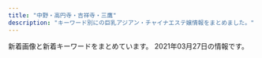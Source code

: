 ```yaml
---
title: "中野・高円寺・吉祥寺・三鷹"
description: "キーワード別にの巨乳アジアン・チャイナエステ嬢情報をまとめました。"
---
```


新着画像と新着キーワードをまとめています。
2021年03月27日の情報です。

<DmmAffiliateIns />
<KeywordTable
  shops={
    [
    {
        "url": "http://f-relax.net/",
        "name": "\u30a8\u30b9\u30fb\u30c8\u30c3\u30d7",
        "img_links": [
            "http://f-relax.net/images/staff_09.jpg",
            "http://f-relax.net/images/info.jpg",
            "http://f-relax.net/images/index_02.jpg",
            "http://f-relax.net/images/sub_12.jpg",
            "http://f-relax.net/images/acc.jpg",
            "http://f-relax.net/images/01.jpg",
            "http://f-relax.net/images/index_03.jpg",
            "http://f-relax.net/girl/01a.jpg",
            "http://f-relax.net/images/index_07.jpg",
            "http://f-relax.net/girl/03b.jpg",
            "http://f-relax.net/images/index_13.jpg",
            "http://f-relax.net/girl/03a.jpg",
            "http://f-relax.net/girl/02a.jpg",
            "http://f-relax.net/images/index_11.jpg",
            "http://f-relax.net/girl/04b.jpg",
            "http://f-relax.net/images/index_14.jpg",
            "http://f-relax.net/images/index_12.jpg",
            "http://f-relax.net/images/index_16.jpg",
            "http://f-relax.net/girl/01.jpg",
            "http://f-relax.net/images/index_06.jpg",
            "http://f-relax.net/girl/01b.jpg",
            "http://f-relax.net/images/rec_09.jpg",
            "http://f-relax.net/girl/03.jpg",
            "http://f-relax.net/images/index_05.jpg",
            "http://f-relax.net/girl/04.jpg",
            "http://f-relax.net/images/line.jpg",
            "http://f-relax.net/girl/02.jpg",
            "http://f-relax.net/images/index_04.jpg",
            "http://f-relax.net/girl/04a.jpg",
            "http://f-relax.net/girl/02b.jpg",
            "http://f-relax.net/images/rec.jpg",
            "http://f-relax.net/images/info_09.jpg",
            "http://f-relax.net/images/index_01.jpg",
            "http://f-relax.net/images/02.jpg"
        ],
        "keywords": {
            "90": 1,
            "88": 1,
            "86": 1,
            "C": 4,
            "85": 1
        },
        "station": "JR\u4e09\u9df9\u99c5\u5357\u53e3"
    },
    {
        "img_links": [
            "http://www.yumenoie.aromanv.com/files/018-02.jpg",
            "http://www.yumenoie.aromanv.com/images/m-top-right04.jpg",
            "http://www.yumenoie.aromanv.com/files/003.jpg",
            "http://www.yumenoie.aromanv.com/files/016-02.jpg",
            "http://www.yumenoie.aromanv.com/photo_news/upimg/765155fc710510dd3a_0.jpg",
            "http://www.yumenoie.aromanv.com/files/011-02.jpg",
            "http://www.yumenoie.aromanv.com/files/010-02.jpg",
            "http://www.yumenoie.aromanv.com/photo_news/upimg/402235fb7410b2aa2b_0.jpg",
            "http://www.yumenoie.aromanv.com/files/022-02.jpg",
            "http://www.yumenoie.aromanv.com/files/022.jpg",
            "http://www.yumenoie.aromanv.com/files/009-02.jpg",
            "http://www.yumenoie.aromanv.com/files/011.jpg",
            "http://www.yumenoie.aromanv.com/files/005.jpg",
            "http://www.yumenoie.aromanv.com/files/004-02.jpg",
            "http://www.yumenoie.aromanv.com/images/m-yejiao.jpg",
            "http://www.yumenoie.aromanv.com/photo_news/upimg/2306160408316d7528_0.jpg",
            "http://www.yumenoie.aromanv.com/images/m-right.jpg",
            "http://www.yumenoie.aromanv.com/files/021-02.jpg",
            "http://www.yumenoie.aromanv.com/files/020.jpg",
            "http://www.yumenoie.aromanv.com/files/006.jpg",
            "http://www.yumenoie.aromanv.com/images/m-top-right03.jpg",
            "http://www.yumenoie.aromanv.com/files/012-02.jpg",
            "http://www.yumenoie.aromanv.com/files/019-02.jpg",
            "http://www.yumenoie.aromanv.com/files/016.jpg",
            "http://www.yumenoie.aromanv.com/files/021.jpg",
            "http://www.yumenoie.aromanv.com/images/m-top-right01.jpg",
            "http://www.yumenoie.aromanv.com/files/019.jpg",
            "http://www.yumenoie.aromanv.com/files/017.jpg",
            "http://www.yumenoie.aromanv.com/files/013.jpg",
            "http://www.yumenoie.aromanv.com/files/007.jpg",
            "http://www.yumenoie.aromanv.com/files/015-02.jpg",
            "http://www.yumenoie.aromanv.com/photo_news/upimg/94881604b1c6bc3848_0.jpg",
            "http://www.yumenoie.aromanv.com/files/013-02.jpg",
            "http://www.yumenoie.aromanv.com/files/003-02.jpg",
            "http://www.yumenoie.aromanv.com/images/top-left01.jpg",
            "http://www.yumenoie.aromanv.com/files/018.jpg",
            "http://www.yumenoie.aromanv.com/files/006-02.jpg",
            "http://www.yumenoie.aromanv.com/files/015.jpg",
            "http://www.yumenoie.aromanv.com/files/009.jpg",
            "http://www.yumenoie.aromanv.com/files/004.jpg",
            "http://www.yumenoie.aromanv.com/images/call.png",
            "http://www.yumenoie.aromanv.com/files/001.jpg",
            "http://www.yumenoie.aromanv.com/photo_news/upimg/50542603347d614cd1_0.jpg",
            "http://www.yumenoie.aromanv.com/files/002.jpg",
            "http://www.yumenoie.aromanv.com/images/m-top-right02.jpg",
            "http://www.yumenoie.aromanv.com/files/020-02.jpg",
            "http://www.yumenoie.aromanv.com/files/014.jpg",
            "http://www.yumenoie.aromanv.com/images/m-head.jpg",
            "http://www.yumenoie.aromanv.com/files/010.jpg",
            "http://www.yumenoie.aromanv.com/photo_news/upimg/473076013a2f5de951_0.jpg",
            "http://www.yumenoie.aromanv.com/images/m-top02.jpg",
            "http://www.yumenoie.aromanv.com/files/005-02.jpg",
            "http://www.yumenoie.aromanv.com/files/001-02.jpg",
            "http://www.yumenoie.aromanv.com/images/m-left.jpg",
            "http://www.yumenoie.aromanv.com/files/014-02.jpg",
            "http://www.yumenoie.aromanv.com/files/002-02.jpg",
            "http://www.yumenoie.aromanv.com/files/007-02.jpg",
            "http://www.yumenoie.aromanv.com/files/017-02.jpg",
            "http://www.yumenoie.aromanv.com/files/012.jpg"
        ],
        "keywords": {
            "D": 30,
            "F": 2,
            "87": 24,
            "C": 8,
            "86": 16
        },
        "name": "\u5922\u306e\u5bb6",
        "station": "\u4e0a\u77f3\u795e\u4e95\u99c5\u5357\u53e3",
        "url": "http://www.yumenoie.aromanv.com/"
    },
    {
        "img_links": [
            "http://yumi-haru.work/img/th.png",
            "http://yumi-haru.work/img/top2.png",
            "http://yumi-haru.work/img/s2.jpg",
            "http://yumi-haru.work/img/s9.jpg",
            "http://yumi-haru.work/sp/img/sta8.jpg",
            "http://yumi-haru.work/sp/img/s8.jpg",
            "http://yumi-haru.work/sp/img/sta10.jpg",
            "http://yumi-haru.work/sp/img/tel2.jpg",
            "http://yumi-haru.work/sp/img/t-s.jpg",
            "http://yumi-haru.work/sp/img/sta9.jpg",
            "http://yumi-haru.work/img/s3.jpg",
            "http://yumi-haru.work/sp/img/acc.jpg",
            "http://yumi-haru.work/sp/img/t-r.jpg",
            "http://yumi-haru.work/img/mo.png",
            "http://yumi-haru.work/sp/img/sys.jpg",
            "http://yumi-haru.work/sp/img/s10.jpg",
            "http://yumi-haru.work/img/s10.jpg",
            "http://yumi-haru.work/img/bb.png",
            "http://yumi-haru.work/sp/img/t-o.jpg",
            "http://yumi-haru.work/sp/img/tit.jpg",
            "http://yumi-haru.work/img/sta3.jpg",
            "http://yumi-haru.work/sp/img/botton.jpg",
            "http://yumi-haru.work/img/nos.jpg",
            "http://yumi-haru.work/sp/img/s3.jpg",
            "http://yumi-haru.work/sp/img/s9.jpg",
            "http://yumi-haru.work/img/acc.jpg",
            "http://yumi-haru.work/sp/img/time.jpg",
            "http://yumi-haru.work/sp/img/pc.jpg",
            "http://yumi-haru.work/img/sta9.jpg",
            "http://yumi-haru.work/img/sta10.jpg",
            "http://yumi-haru.work/sp/img/pic.jpg",
            "http://yumi-haru.work/sp/img/t-a.jpg",
            "http://yumi-haru.work/img/sta8.jpg",
            "http://yumi-haru.work/sp/img/tel.jpg",
            "http://yumi-haru.work/sp/img/info.jpg",
            "http://yumi-haru.work/sp/img/t-t.jpg",
            "http://yumi-haru.work/sp/img/add.jpg",
            "http://yumi-haru.work/img/s8.jpg"
        ],
        "station": "JR\u4e2d\u91ce\u99c5\u5357\u53e3",
        "name": "\u3086\u307f\u306e\u306f\u308b",
        "keywords": {
            "D": 2,
            "88": 4,
            "85": 2,
            "86": 3
        },
        "url": "http://yumi-haru.work/"
    },
    {
        "station": "JR\u837b\u7aaa\u99c5\u5357\u53e3",
        "url": "http://www.e-himawari.work/",
        "img_links": [
            "http://www.e-himawari.work/images/int2.jpg",
            "http://www.e-himawari.work/images/rec2.jpg",
            "http://www.e-himawari.work/images/4.jpg",
            "http://www.e-himawari.work/img/ayumi3.jpg",
            "http://www.e-himawari.work/img/kina3.jpg",
            "http://www.e-himawari.work/images/news.jpg",
            "http://www.e-himawari.work/images/3.jpg",
            "http://www.e-himawari.work/img/kina2.jpg",
            "http://www.e-himawari.work/img/yui1.jpg",
            "http://www.e-himawari.work/img/yui2.jpg",
            "http://www.e-himawari.work/images/tel.jpg",
            "http://www.e-himawari.work/images/staff_t.jpg",
            "http://www.e-himawari.work/img/ayumi2.jpg",
            "http://www.e-himawari.work/images/ta.jpg",
            "http://www.e-himawari.work/images/rec1.jpg",
            "http://www.e-himawari.work/images/up.png",
            "http://www.e-himawari.work/images/head.jpg",
            "http://www.e-himawari.work/img/kina1.jpg",
            "http://www.e-himawari.work/images/interior_t.jpg",
            "http://www.e-himawari.work/images/mobile.jpg",
            "http://www.e-himawari.work/images/2.jpg",
            "http://www.e-himawari.work/images/int1.jpg",
            "http://www.e-himawari.work/img/ayumi1.jpg",
            "http://www.e-himawari.work/images/sys.jpg",
            "http://www.e-himawari.work/img/nana1.jpg",
            "http://www.e-himawari.work/images/1.jpg"
        ],
        "name": "\u6c34\u8272",
        "keywords": {}
    },
    {
        "keywords": {},
        "url": "https://firelady.iest.info/",
        "img_links": [],
        "name": "Candle \uff5e\u30ad\u30e3\u30f3\u30c9\u30eb\uff5e",
        "station": "JR\u837b\u7aaa\u99c5\u5357\u53e3"
    },
    {
        "keywords": {},
        "url": "https://x-aroma.com/",
        "img_links": [],
        "station": "JR\u837b\u7aaa\u99c5\u5357\u53e3",
        "name": "\u30bd\u30d7\u30e9\u30ce"
    },
    {
        "img_links": [
            "http://zeanfio.tokyo/uploads/200826/1-200R612392D44.jpg",
            "http://zeanfio.tokyo/uploads/200615/1-200615130103941.jpg",
            "http://zeanfio.tokyo/uploads/200613/1-20061313545XI.jpg",
            "http://zeanfio.tokyo/uploads/200526/1-2005260T929410.jpg",
            "http://zeanfio.tokyo/uploads/200826/1-200R61240505J.jpg",
            "http://zeanfio.tokyo/picture/news.jpg",
            "http://zeanfio.tokyo/uploads/200826/1-200R612391O57.jpg",
            "http://zeanfio.tokyo/picture/s_staff.png",
            "http://zeanfio.tokyo/picture/room4.jpg",
            "http://zeanfio.tokyo/uploads/200826/1-200R6123K2943.jpg",
            "http://zeanfio.tokyo/picture/face_bj1.png",
            "http://zeanfio.tokyo/uploads/200525/1-2005251AZ0391.jpg",
            "http://zeanfio.tokyo/uploads/200826/1-200R612410XQ.jpg",
            "http://zeanfio.tokyo/uploads/200826/1-200R612401XN.jpg",
            "http://zeanfio.tokyo/uploads/200826/1-200R6123J3U4.jpg",
            "http://zeanfio.tokyo/picture/room1.jpg",
            "http://zeanfio.tokyo/uploads/200826/1-200R61240062U.jpg",
            "http://zeanfio.tokyo/picture/room3.jpg",
            "http://zeanfio.tokyo/picture/top.jpg",
            "http://zeanfio.tokyo/picture/room2.jpg",
            "http://zeanfio.tokyo/picture/face.jpg",
            "http://zeanfio.tokyo/picture/pick.jpg"
        ],
        "station": "JR\u5409\u7965\u5bfa\u99c5\u5317\u53e3",
        "keywords": {
            "86": 5,
            "D": 6,
            "85": 1,
            "E": 1
        },
        "url": "http://zeanfio.tokyo/",
        "name": "\u611b\u306e\u6d77"
    },
    {
        "keywords": {
            "86": 6,
            "E": 3,
            "D": 3
        },
        "url": "http://aroma-relax.blue/",
        "station": "JR\u9ad8\u5186\u5bfa\u99c5\u5357\u53e3",
        "img_links": [
            "http://aroma-relax.blue/images/slider/slide3.png",
            "http://aroma-relax.blue/images/staff_images/cg07.jpg",
            "http://aroma-relax.blue/images/an_1_01.jpg",
            "http://aroma-relax.blue/images/index_01.jpg",
            "http://aroma-relax.blue/images/slider/slide2.png",
            "http://aroma-relax.blue/images/staff_images/cg08.jpg",
            "http://aroma-relax.blue/images/an_2_02.jpg",
            "http://aroma-relax.blue/images/an_4_01.jpg",
            "http://aroma-relax.blue/images/an_2_01.jpg",
            "http://aroma-relax.blue/images/an_6_02.jpg",
            "http://aroma-relax.blue/images/an_1_02.jpg",
            "http://aroma-relax.blue/images/ff.jpg",
            "http://aroma-relax.blue/images/staff_images/cg02.jpg",
            "http://aroma-relax.blue/images/slider/slide3s.png",
            "http://aroma-relax.blue/images/no.png",
            "http://aroma-relax.blue/images/r2.jpg",
            "http://aroma-relax.blue/images/slider/slide2s.png",
            "http://aroma-relax.blue/images/staff_images/cg01.jpg",
            "http://aroma-relax.blue/images/r3.jpg",
            "http://aroma-relax.blue/images/an_5_01.jpg",
            "http://aroma-relax.blue/images/r1.jpg",
            "http://aroma-relax.blue/images/an_3_02.jpg",
            "http://aroma-relax.blue/images/an_5_02.jpg",
            "http://aroma-relax.blue/images/qr.jpg",
            "http://aroma-relax.blue/images/slider/slide1.png",
            "http://aroma-relax.blue/images/r5.jpg",
            "http://aroma-relax.blue/images/staff_images/cg05.jpg",
            "http://aroma-relax.blue/images/staff_images/cg03.jpg",
            "http://aroma-relax.blue/images/slider/slide1s.png",
            "http://aroma-relax.blue/images/r4.jpg",
            "http://aroma-relax.blue/images/a4.jpg",
            "http://aroma-relax.blue/images/line.jpg",
            "http://aroma-relax.blue/images/r6.jpg",
            "http://aroma-relax.blue/images/an_6_01.jpg",
            "http://aroma-relax.blue/images/a1.jpg",
            "http://aroma-relax.blue/images/a2.jpg",
            "http://aroma-relax.blue/images/an_3_01.jpg",
            "http://aroma-relax.blue/images/a3.jpg",
            "http://aroma-relax.blue/images/an_4_02.jpg"
        ],
        "name": "\u3086\u304d\u59eb"
    },
    {
        "keywords": {
            "85": 13,
            "87": 8,
            "84": 9,
            "86": 32
        },
        "img_links": [
            "http://es-chocolat.xyz/_src/18133948/navi_04.png",
            "http://es-chocolat.xyz/_src/33129974/3_15.png",
            "http://es-chocolat.xyz/_src/18133986/bottom.png",
            "http://es-chocolat.xyz/_src/44966918/navi_04.png",
            "http://es-chocolat.xyz/_src/20562416/navi_04.png",
            "http://es-chocolat.xyz/_src/33627329/bktotop.png",
            "http://es-chocolat.xyz/_src/18134312/navi_04.png",
            "http://es-chocolat.xyz/_src/33627570/695c3f0fd79807afc049cea9c67e75e.jpg",
            "http://es-chocolat.xyz/_src/18133956/botoom1.jpg",
            "http://es-chocolat.xyz/_src/50013742/stafflist.png",
            "http://es-chocolat.xyz/_src/18134400/navi_03.png",
            "http://es-chocolat.xyz/_src/33130671/img20190609215859327948.jpg",
            "http://es-chocolat.xyz/_src/33130677/img20190609220130143215.jpg",
            "http://es-chocolat.xyz/_src/22138713/3_20181127194254125.jpg",
            "http://es-chocolat.xyz/_src/20562490/img20181212223846686715.png",
            "http://es-chocolat.xyz/_src/44966938/sign.png",
            "http://es-chocolat.xyz/_src/22138620/3_15.png",
            "http://es-chocolat.xyz/_src/20562453/sign.png",
            "http://es-chocolat.xyz/_src/49902408/36.pic.jpg",
            "http://es-chocolat.xyz/_src/22138556/3_15.png",
            "http://es-chocolat.xyz/_src/50013791/navi_04.png",
            "http://es-chocolat.xyz/_src/18134017/navi_04.png",
            "http://es-chocolat.xyz/_src/44966911/navi_04.png",
            "http://es-chocolat.xyz/_src/22138622/3_20181127194254125.jpg",
            "http://es-chocolat.xyz/_src/20562434/4_20181127194254122.jpg",
            "http://es-chocolat.xyz/_src/33627306/bktolist.png",
            "http://es-chocolat.xyz/_src/20562690/img20181212223846686715.png",
            "http://es-chocolat.xyz/_src/33130001/22.png",
            "http://es-chocolat.xyz/_src/22138648/bktotop.png",
            "http://es-chocolat.xyz/_src/18133993/bktotop.png",
            "http://es-chocolat.xyz/_src/18134133/3_15.png",
            "http://es-chocolat.xyz/_src/50013770/bottom.png",
            "http://es-chocolat.xyz/_src/49902405/35.pic.jpg",
            "http://es-chocolat.xyz/_src/33130175/img20190609213421023161.png",
            "http://es-chocolat.xyz/_src/18134184/sign.png",
            "http://es-chocolat.xyz/_src/18134154/22.png",
            "http://es-chocolat.xyz/_src/50013751/bktolist.png",
            "http://es-chocolat.xyz/_src/33626992/stafflist.png",
            "http://es-chocolat.xyz/_src/18134198/3_15.png",
            "http://es-chocolat.xyz/_src/49902400/33.pic.jpg",
            "http://es-chocolat.xyz/_src/50013795/bktolist.png",
            "http://es-chocolat.xyz/_src/22731340/sign.png",
            "http://es-chocolat.xyz/_src/50013749/3_15.png",
            "http://es-chocolat.xyz/_src/18134382/bktotop.png",
            "http://es-chocolat.xyz/_src/18134408/navi_07.png",
            "http://es-chocolat.xyz/_src/33627326/sign.png",
            "http://es-chocolat.xyz/_src/22138623/navi_04.png",
            "http://es-chocolat.xyz/_src/20562456/bktotop.png",
            "http://es-chocolat.xyz/_src/18134019/3_15.png",
            "http://es-chocolat.xyz/_src/22138584/bktotop.png",
            "http://es-chocolat.xyz/_src/18134219/22.png",
            "http://es-chocolat.xyz/_src/18134314/3_15.png",
            "http://es-chocolat.xyz/_src/22138581/sign.png",
            "http://es-chocolat.xyz/_src/18134317/navi_04.png",
            "http://es-chocolat.xyz/_src/18134213/bottom.png",
            "http://es-chocolat.xyz/_src/22138641/bottom.png",
            "http://es-chocolat.xyz/_src/33130661/img20190609213421023161.png",
            "http://es-chocolat.xyz/_src/18134406/navi_06.png",
            "http://es-chocolat.xyz/_src/22138625/bktolist.png",
            "http://es-chocolat.xyz/_src/33130062/bktotop.png",
            "http://es-chocolat.xyz/_src/18134196/navi_04.png",
            "http://es-chocolat.xyz/_src/44966934/bottom.png",
            "http://es-chocolat.xyz/_src/33129999/sign.png",
            "http://es-chocolat.xyz/_src/33130061/22.png",
            "http://es-chocolat.xyz/_src/22138647/22.png",
            "http://es-chocolat.xyz/_src/18134227/6_20181127194254137.jpg",
            "http://es-chocolat.xyz/_src/22138562/2_20181127194254098.jpg",
            "http://es-chocolat.xyz/_src/50013747/navi_04.png",
            "http://es-chocolat.xyz/_src/18134398/navi_02.png",
            "http://es-chocolat.xyz/_src/22731321/1_20181127194254048.jpg",
            "http://es-chocolat.xyz/_src/18134396/navi_01.png",
            "http://es-chocolat.xyz/_src/44966949/stafflist.png",
            "http://es-chocolat.xyz/_src/28251430/img20181212223846686715.png",
            "http://es-chocolat.xyz/_src/18133945/22.png",
            "http://es-chocolat.xyz/_src/50013798/navi_04.png",
            "http://es-chocolat.xyz/_src/18134404/navi_05.png",
            "http://es-chocolat.xyz/_src/44966940/22.png",
            "http://es-chocolat.xyz/_src/18134424/s2_20171130213856051.png",
            "http://es-chocolat.xyz/_src/22353698/wechatimg226.jpg",
            "http://es-chocolat.xyz/_src/18134220/bktotop.png",
            "http://es-chocolat.xyz/_src/20562428/3_15.png",
            "http://es-chocolat.xyz/_src/33130059/sign.png",
            "http://es-chocolat.xyz/_src/18134186/22.png",
            "http://es-chocolat.xyz/_src/18134414/navi2_03.png",
            "http://es-chocolat.xyz/_src/18134422/s1_20171130213841322.png",
            "http://es-chocolat.xyz/_src/22731555/wechatimg255.jpg",
            "http://es-chocolat.xyz/_src/33129976/img20190609202615063658.jpg",
            "http://es-chocolat.xyz/_src/22731498/1_20181127194254048.jpg",
            "http://es-chocolat.xyz/_src/22138554/navi_04.png",
            "http://es-chocolat.xyz/_src/18134412/navi2_02.png",
            "http://es-chocolat.xyz/_src/33627303/stafflist.png",
            "http://es-chocolat.xyz/_src/50013753/navi_04.png",
            "http://es-chocolat.xyz/_src/50013777/bktotop.png",
            "http://es-chocolat.xyz/_src/44966909/stafflist.png",
            "http://es-chocolat.xyz/_src/18134428/s4_20171130213927087.png",
            "http://es-chocolat.xyz/_src/18134148/bottom.png",
            "http://es-chocolat.xyz/_src/50013776/22.png",
            "http://es-chocolat.xyz/_src/50013774/sign.png",
            "http://es-chocolat.xyz/_src/18134228/7.jpg",
            "http://es-chocolat.xyz/_src/18134335/bottom.png",
            "http://es-chocolat.xyz/_src/22731312/1_20181127194254048.jpg",
            "http://es-chocolat.xyz/_src/50013820/22.png",
            "http://es-chocolat.xyz/_src/18134381/22.png",
            "http://es-chocolat.xyz/_src/18133990/sign.png",
            "http://es-chocolat.xyz/_src/50013797/stafflist.png",
            "http://es-chocolat.xyz/_src/22138721/3_20181127194254125.jpg",
            "http://es-chocolat.xyz/_src/22138558/bktolist.png",
            "http://es-chocolat.xyz/_src/33627299/navi_04.png",
            "http://es-chocolat.xyz/_src/18134379/sign.png",
            "http://es-chocolat.xyz/_src/18133943/sign.png",
            "http://es-chocolat.xyz/_src/18134418/navi2_05.png",
            "http://es-chocolat.xyz/_src/22731336/bottom.png",
            "http://es-chocolat.xyz/_src/33129979/bktolist.png",
            "http://es-chocolat.xyz/_src/33129995/bottom.png",
            "http://es-chocolat.xyz/_src/50013818/sign.png",
            "http://es-chocolat.xyz/_src/22138645/sign.png",
            "http://es-chocolat.xyz/_src/22731315/3_15.png",
            "http://es-chocolat.xyz/_src/18134152/sign.png",
            "http://es-chocolat.xyz/_src/18134089/7.jpg",
            "http://es-chocolat.xyz/_src/18133968/navi_04.png",
            "http://es-chocolat.xyz/_src/22138560/navi_04.png",
            "http://es-chocolat.xyz/_src/49902393/30.pic.jpg",
            "http://es-chocolat.xyz/_src/44966917/stafflist.png",
            "http://es-chocolat.xyz/_src/50013814/bottom.png",
            "http://es-chocolat.xyz/_src/22138733/staffs.png",
            "http://es-chocolat.xyz/_src/49902398/32.pic.jpg",
            "http://es-chocolat.xyz/_src/50013793/3_15.png",
            "http://es-chocolat.xyz/_src/50013858/stafflist.png",
            "http://es-chocolat.xyz/_src/33129972/navi_04.png",
            "http://es-chocolat.xyz/_src/18134351/navi_04.png",
            "http://es-chocolat.xyz/_src/18134410/navi2_01.png",
            "http://es-chocolat.xyz/_src/50013743/stafflist2.png",
            "http://es-chocolat.xyz/_src/33130171/img20190609213421010769.png",
            "http://es-chocolat.xyz/_src/18134087/6_20181127194254137.jpg",
            "http://es-chocolat.xyz/_src/18134042/bktotop.png",
            "http://es-chocolat.xyz/_src/22138583/22.png",
            "http://es-chocolat.xyz/_src/18134357/navi_04.png",
            "http://es-chocolat.xyz/_src/22731317/bktolist.png",
            "http://es-chocolat.xyz/_src/18134391/g3.png",
            "http://es-chocolat.xyz/_src/18134426/s3_20171130213911574.png",
            "http://es-chocolat.xyz/_src/33627301/3_15.png",
            "http://es-chocolat.xyz/_src/22731343/bktotop.png",
            "http://es-chocolat.xyz/_src/18134341/22.png",
            "http://es-chocolat.xyz/_src/18134163/navi_04.png",
            "http://es-chocolat.xyz/_src/18134390/g2.png",
            "http://es-chocolat.xyz/_src/18134038/sign.png",
            "http://es-chocolat.xyz/_src/49902396/31.jpg",
            "http://es-chocolat.xyz/_src/18134180/bottom.png",
            "http://es-chocolat.xyz/_src/50013755/stafflist2.png",
            "http://es-chocolat.xyz/_src/18134356/7.jpg",
            "http://es-chocolat.xyz/_src/22731319/navi_04.png",
            "http://es-chocolat.xyz/_src/22731313/navi_04.png",
            "http://es-chocolat.xyz/_src/18134034/bottom.png",
            "http://es-chocolat.xyz/_src/50013879/wechatimg213.jpg",
            "http://es-chocolat.xyz/_src/18134217/sign.png",
            "http://es-chocolat.xyz/_src/44966915/bktolist.png",
            "http://es-chocolat.xyz/_src/18134359/bktolist.png",
            "http://es-chocolat.xyz/_src/18133950/3_15.png",
            "http://es-chocolat.xyz/_src/33130040/img20190609202615051222.jpg",
            "http://es-chocolat.xyz/_src/50013861/stafflist2.png",
            "http://es-chocolat.xyz/_src/22138618/navi_04.png",
            "http://es-chocolat.xyz/_src/18134342/bktotop.png",
            "http://es-chocolat.xyz/_src/33627567/stafflist.png",
            "http://es-chocolat.xyz/_src/18134040/22.png",
            "http://es-chocolat.xyz/_src/18134420/navi2_06.png",
            "http://es-chocolat.xyz/_src/18133963/bottom.png",
            "http://es-chocolat.xyz/_src/33130036/bktolist.png",
            "http://es-chocolat.xyz/_src/33130034/3_15.png",
            "http://es-chocolat.xyz/_src/18134375/bottom.png",
            "http://es-chocolat.xyz/_src/44966950/wechatimg32.jpg",
            "http://es-chocolat.xyz/_src/18134319/bktolist.png",
            "http://es-chocolat.xyz/_src/50013877/wechatimg215.jpg",
            "http://es-chocolat.xyz/_src/18134402/navi_04.png",
            "http://es-chocolat.xyz/_src/33130038/navi_04.png",
            "http://es-chocolat.xyz/_src/20562449/bottom.png",
            "http://es-chocolat.xyz/_src/18134416/navi2_04.png",
            "http://es-chocolat.xyz/_src/18134131/navi_04.png",
            "http://es-chocolat.xyz/_src/20562455/22.png",
            "http://es-chocolat.xyz/_src/20562432/navi_04.png",
            "http://es-chocolat.xyz/_src/33130055/bottom.png",
            "http://es-chocolat.xyz/_src/18134187/bktotop.png",
            "http://es-chocolat.xyz/_src/33627328/22.png",
            "http://es-chocolat.xyz/_src/33129977/navi_04.png",
            "http://es-chocolat.xyz/_src/33130002/bktotop.png",
            "http://es-chocolat.xyz/_src/18134339/sign.png",
            "http://es-chocolat.xyz/_src/44966913/3_15.png",
            "http://es-chocolat.xyz/_src/18133965/bktotop.png",
            "http://es-chocolat.xyz/_src/18133937/img20180424160806536942.png",
            "http://es-chocolat.xyz/_src/44966941/bktotop.png",
            "http://es-chocolat.xyz/_src/18134165/3_15.png",
            "http://es-chocolat.xyz/_src/22138577/bottom.png",
            "http://es-chocolat.xyz/_src/18134155/bktotop.png",
            "http://es-chocolat.xyz/_src/18134353/3_15.png",
            "http://es-chocolat.xyz/_src/33627304/navi_04.png",
            "http://es-chocolat.xyz/_src/18134316/6_20181127194254137.jpg",
            "http://es-chocolat.xyz/_src/18133992/22.png",
            "http://es-chocolat.xyz/_src/20562430/bktolist.png",
            "http://es-chocolat.xyz/_src/20469703/slider2.jpg",
            "http://es-chocolat.xyz/_src/49902403/34.pic.jpg",
            "http://es-chocolat.xyz/_src/50013821/bktotop.png",
            "http://es-chocolat.xyz/_src/33130662/img20190609213421010769.png",
            "http://es-chocolat.xyz/_src/22731342/22.png",
            "http://es-chocolat.xyz/_src/18133970/3_15.png",
            "http://es-chocolat.xyz/_src/18134389/g1.png",
            "http://es-chocolat.xyz/_src/33627322/bottom.png",
            "http://es-chocolat.xyz/_src/33130032/navi_04.png"
        ],
        "name": "\u30b7\u30e7\u30b3\u30e9",
        "url": "http://es-chocolat.xyz/",
        "station": "JR\u837b\u7aaa\u99c5\u897f\u53e3"
    },
    {
        "url": "https://xyz-relax.com/",
        "img_links": [],
        "name": "\u9999\u604b",
        "keywords": {},
        "station": "\u65b9\u5357\u753a\u99c52\u756a\u51fa\u53e3"
    },
    {
        "station": "JR\u4e2d\u91ce\u99c5\u5317\u53e3",
        "name": "\u30e6\u30a6\u30a2\u30f3\u30c9\u30df\u30fc",
        "keywords": {
            "D": 17,
            "C": 4
        },
        "img_links": [
            "https://yu-rinpa.tokyo/wp-content/themes/este/img/4.jpg",
            "https://yu-rinpa.tokyo/wp-content/themes/este/img/top-img04.png",
            "https://yu-rinpa.tokyo/wp-content/uploads/2019/06/3shiaosja.jpg",
            "https://yu-rinpa.tokyo/wp-content/themes/este/img/2.jpg",
            "https://yu-rinpa.tokyo/wp-content/themes/este/img/tel01.png",
            "https://yu-rinpa.tokyo/wp-content/uploads/2019/06/1sahuishjasa.jpg",
            "https://yu-rinpa.tokyo/wp-content/themes/este/img/tel.png",
            "https://yu-rinpa.tokyo/wp-content/themes/este/img/1.jpg",
            "https://yu-rinpa.tokyo/wp-content/uploads/2019/06/1saihoaujaa.jpg",
            "https://yu-rinpa.tokyo/wp-content/themes/este/img/3.jpg",
            "https://yu-rinpa.tokyo/wp-content/uploads/2019/06/1sahioaja.jpg",
            "https://yu-rinpa.tokyo/wp-content/themes/este/img/top-img01.png",
            "https://yu-rinpa.tokyo/wp-content/themes/este/img/top-img02.png",
            "https://yu-rinpa.tokyo/wp-content/uploads/2018/12/4388fd7381a30d84934c3516c70a269a.jpg",
            "https://yu-rinpa.tokyo/wp-content/uploads/2018/12/warestd78.jpg",
            "https://yu-rinpa.tokyo/wp-content/themes/este/img/top-img03.png"
        ],
        "url": "https://yu-rinpa.tokyo/"
    },
    {
        "name": "\u53f0\u6e7eSpa",
        "img_links": [
            "http://esthe-taiwanspa.com/img/corona-3.jpg",
            "http://esthe-taiwanspa.com/img/mask05.jpg",
            "http://esthe-taiwanspa.com/img/mizuho03.jpg",
            "http://esthe-taiwanspa.com/img/ami.jpg",
            "http://esthe-taiwanspa.com/img/rei02.jpg",
            "http://esthe-taiwanspa.com/img/topbg02.jpg",
            "http://esthe-taiwanspa.com/img/erika.png",
            "http://esthe-taiwanspa.com/img/nana2.jpg",
            "http://esthe-taiwanspa.com/img/sara2.jpg",
            "http://esthe-taiwanspa.com/img/corona-2.jpg",
            "http://esthe-taiwanspa.com/img/corona-4.jpg",
            "http://esthe-taiwanspa.com/img/yuki.jpg",
            "http://esthe-taiwanspa.com/img/pagetop.png",
            "http://esthe-taiwanspa.com/img/emi001.jpg",
            "http://esthe-taiwanspa.com/img/corona-5.jpg",
            "http://esthe-taiwanspa.com/img/mami.jpg",
            "http://esthe-taiwanspa.com/img/mask01.jpg",
            "http://esthe-taiwanspa.com/img/mask02.jpg",
            "http://esthe-taiwanspa.com/img/head_img.png",
            "http://esthe-taiwanspa.com/img/honoka02.jpg",
            "http://esthe-taiwanspa.com/img/aya001.jpg",
            "http://esthe-taiwanspa.com/img/sara002.jpg",
            "http://esthe-taiwanspa.com/img/anna.png",
            "http://esthe-taiwanspa.com/img/hina.jpg",
            "http://esthe-taiwanspa.com/img/tel_img.png",
            "http://esthe-taiwanspa.com/img/photo_01.jpg",
            "http://esthe-taiwanspa.com/img/mask04.jpg",
            "http://esthe-taiwanspa.com/img/mask03.jpg"
        ],
        "keywords": {},
        "url": "http://esthe-taiwanspa.com/",
        "station": "JR\u837b\u7aaa\u99c5\u897f\u53e3"
    },
    {
        "url": "http://f-rlx.xyz/",
        "station": "JR\u9ad8\u5186\u5bfa\u99c5\u5357\u53e3",
        "keywords": {
            "87": 5,
            "D": 5,
            "C": 5,
            "86": 5
        },
        "name": "\u3082\u307f\u30fc\u3086",
        "img_links": [
            "http://f-rlx.xyz/s/image/nav_top.png",
            "http://f-rlx.xyz/images/index_05.jpg",
            "http://f-rlx.xyz/images/index_29.jpg",
            "http://f-rlx.xyz/images/index_10.jpg",
            "http://f-rlx.xyz/images/index_15.jpg",
            "http://f-rlx.xyz/images/upload/thumb/0365bf78f9f1e225.jpg",
            "http://f-rlx.xyz/images/index_24.jpg",
            "http://f-rlx.xyz/images/index_19.jpg",
            "http://f-rlx.xyz/images/upload/thumb/f4775f16c6fc9aa2.jpg",
            "http://f-rlx.xyz/s/images/t4.jpg",
            "http://f-rlx.xyz/s/images/iphone.png",
            "http://f-rlx.xyz/s/image/nav_cast.png",
            "http://f-rlx.xyz/images/index_16.jpg",
            "http://f-rlx.xyz/images/03.jpg",
            "http://f-rlx.xyz/girl/02.jpg",
            "http://f-rlx.xyz/s/image/nav_manga.png",
            "http://f-rlx.xyz/images/upload/thumb/b5b618087f90a9f8.jpg",
            "http://f-rlx.xyz/images/info_11.jpg",
            "http://f-rlx.xyz/s/images/t3.jpg",
            "http://f-rlx.xyz/s/images/service_01.png",
            "http://f-rlx.xyz/images/index_03.jpg",
            "http://f-rlx.xyz/s/images/slider/1.jpg",
            "http://f-rlx.xyz/images/index_26.jpg",
            "http://f-rlx.xyz/images/upload/thumb/87360a30af268254.jpg",
            "http://f-rlx.xyz/images/01.jpg",
            "http://f-rlx.xyz/s/images/tel.png",
            "http://f-rlx.xyz/girl/03.jpg",
            "http://f-rlx.xyz/s/uploads/06.jpg",
            "http://f-rlx.xyz/images/upload/thumb/ca7495be19fbf15b.jpg",
            "http://f-rlx.xyz/images/index_06.jpg",
            "http://f-rlx.xyz/images/index_28.jpg",
            "http://f-rlx.xyz/s/images/top_2.jpg",
            "http://f-rlx.xyz/images/index_12.jpg",
            "http://f-rlx.xyz/girl/04.jpg",
            "http://f-rlx.xyz/girl/06.jpg",
            "http://f-rlx.xyz/images/info.jpg",
            "http://f-rlx.xyz/images/index_01.jpg",
            "http://f-rlx.xyz/images/index_13.jpg",
            "http://f-rlx.xyz/images/index_21.jpg",
            "http://f-rlx.xyz/s/images/kanban.jpg",
            "http://f-rlx.xyz/s/uploads/02.jpg",
            "http://f-rlx.xyz/images/index_02.jpg",
            "http://f-rlx.xyz/images/upload/thumb/2efa8499992b3a9c.jpg",
            "http://f-rlx.xyz/images/upload/thumb/12c7dee67ce9a3ec.jpg",
            "http://f-rlx.xyz/images/rec_11.jpg",
            "http://f-rlx.xyz/s/images/service_03.png",
            "http://f-rlx.xyz/images/upload/thumb/02f5c6f80e764efa.jpg",
            "http://f-rlx.xyz/images/index_08.jpg",
            "http://f-rlx.xyz/s/image/nav_topics.png",
            "http://f-rlx.xyz/images/02.jpg",
            "http://f-rlx.xyz/s/image/nav_hotel.png",
            "http://f-rlx.xyz/s/images/slider/prev.png",
            "http://f-rlx.xyz/s/images/slider/next.png",
            "http://f-rlx.xyz/s/image/nav_sys.png",
            "http://f-rlx.xyz/images/index_17.jpg",
            "http://f-rlx.xyz/images/index_27.jpg",
            "http://f-rlx.xyz/s/images/okubokomachi.jpg",
            "http://f-rlx.xyz/images/upload/thumb/939a60785cc7a167.jpg",
            "http://f-rlx.xyz/images/upload/thumb/90170edff42fc458.jpg",
            "http://f-rlx.xyz/s/images/slider/3.jpg",
            "http://f-rlx.xyz/s/uploads/08.jpg",
            "http://f-rlx.xyz/images/upload/thumb/ce903c0949e659f6.jpg",
            "http://f-rlx.xyz/images/upload/thumb/740e5dec2ca54806.jpg",
            "http://f-rlx.xyz/images/rec.jpg",
            "http://f-rlx.xyz/images/index_04.jpg",
            "http://f-rlx.xyz/images/index_09.jpg",
            "http://f-rlx.xyz/s/images/pc.png",
            "http://f-rlx.xyz/images/upload/thumb/b40c9bdbc5a67fd9.jpg",
            "http://f-rlx.xyz/s/images/t2.jpg",
            "http://f-rlx.xyz/s/images/t1.jpg",
            "http://f-rlx.xyz/images/index_23.jpg",
            "http://f-rlx.xyz/images/staff_11.jpg",
            "http://f-rlx.xyz/images/index_07.jpg",
            "http://f-rlx.xyz/images/index_20.jpg",
            "http://f-rlx.xyz/images/upload/thumb/612c61f669752eb1.jpg"
        ]
    },
    {
        "keywords": {},
        "img_links": [
            "http://hanabi.iest.jp/images/staff_one/staff_ba.png",
            "http://hanabi.iest.jp/images/demo/slider/images/slide3.png",
            "http://hanabi.iest.jp/images/staff/staff_top.png",
            "http://hanabi.iest.jp/images/massage/massage_03b.jpg",
            "http://hanabi.iest.jp/images/massage/massage_02b.jpg",
            "http://hanabi.iest.jp/images/demo/slider/images/slide1.png",
            "http://hanabi.iest.jp/images/massage/massage_04a.jpg",
            "http://hanabi.iest.jp/images/staff_image/staff_06a.jpg",
            "http://hanabi.iest.jp/images/staff_image/staff_05b.jpg",
            "http://hanabi.iest.jp/images/top/top_08.png",
            "http://hanabi.iest.jp/images/top/top_02.jpg",
            "http://hanabi.iest.jp/images/top/top_05.jpg",
            "http://hanabi.iest.jp/images/massage/massage_04b.jpg",
            "http://hanabi.iest.jp/images/staff_image/staff_01a.jpg",
            "http://hanabi.iest.jp/images/demo/slider/images/slide2.png",
            "http://hanabi.iest.jp/images/staff_image/staff_06b.jpg",
            "http://hanabi.iest.jp/images/staff_image/staff_03a.jpg",
            "http://hanabi.iest.jp/images/staff_image/staff_04b.jpg",
            "http://hanabi.iest.jp/images/top/top_04.jpg",
            "http://hanabi.iest.jp/images/staff_image/staff_05a.jpg",
            "http://hanabi.iest.jp/images/index_page_top.png",
            "http://hanabi.iest.jp/images/home/index_11.jpg",
            "http://hanabi.iest.jp/images/massage/massage_01a.jpg",
            "http://hanabi.iest.jp/images/staff_image/staff_03b.jpg",
            "http://hanabi.iest.jp/images/top/top_03.jpg",
            "http://hanabi.iest.jp/images/home/top.jpg",
            "http://hanabi.iest.jp/images/massage/massage_la.jpg",
            "http://hanabi.iest.jp/images/massage/massage_03a.jpg",
            "http://hanabi.iest.jp/images/staff_image/staff_04a.jpg",
            "http://hanabi.iest.jp/images/home/index_tel.jpg",
            "http://hanabi.iest.jp/images/massage/massage_02a.jpg",
            "http://hanabi.iest.jp/images/massage/massage_01b.jpg",
            "http://hanabi.iest.jp/images/top/top_01.jpg",
            "http://hanabi.iest.jp/images/top/top_06.jpg",
            "http://hanabi.iest.jp/images/home/index_13.jpg"
        ],
        "station": "\u6b66\u8535\u95a2\u99c5\u5357\u53e3",
        "name": "\u82b1\u706b",
        "url": "http://hanabi.iest.jp/"
    },
    {
        "img_links": [
            "http://sei-ren.work/images/interior_t.jpg",
            "http://sei-ren.work/images/sys2.jpg",
            "http://sei-ren.work/sp/images/s4.jpg",
            "http://sei-ren.work/images/sys4.jpg",
            "http://sei-ren.work/images/int1.jpg",
            "http://sei-ren.work/sp/images/e6.jpg",
            "http://sei-ren.work/images/staff_t.jpg",
            "http://sei-ren.work/sp/images/rec.jpg",
            "http://sei-ren.work/img/haru1.png",
            "http://sei-ren.work/images/rec.jpg",
            "http://sei-ren.work/sp/menu/top.jpg",
            "http://sei-ren.work/sp/images/s2.jpg",
            "http://sei-ren.work/img/moe1.png",
            "http://sei-ren.work/sp/images/head.jpg",
            "http://sei-ren.work/sp/images/sys3.jpg",
            "http://sei-ren.work/sp/images/int1.jpg",
            "http://sei-ren.work/sp/images/staff_t.jpg",
            "http://sei-ren.work/staff/riri.jpg",
            "http://sei-ren.work/sp/menu/sisu.jpg",
            "http://sei-ren.work/sp/images/ac1.jpg",
            "http://sei-ren.work/sp/staff/riri.jpg",
            "http://sei-ren.work/sp/images/e1.jpg",
            "http://sei-ren.work/sp/images/e3.jpg",
            "http://sei-ren.work/sp/images/footer.png",
            "http://sei-ren.work/sp/images/e4.jpg",
            "http://sei-ren.work/images/b3.jpg",
            "http://sei-ren.work/sp/images/int2.png",
            "http://sei-ren.work/staff/sizuka.jpg",
            "http://sei-ren.work/images/tg.jpg",
            "http://sei-ren.work/images/sys3.jpg",
            "http://sei-ren.work/sp/images/sys4.png",
            "http://sei-ren.work/images/sm.jpg",
            "http://sei-ren.work/sp/img/haru1.png",
            "http://sei-ren.work/sp/staff/sizuka.jpg",
            "http://sei-ren.work/images/sys1.jpg",
            "http://sei-ren.work/images/b2.jpg",
            "http://sei-ren.work/sp/images/e2.jpg",
            "http://sei-ren.work/sp/img/riri1.png",
            "http://sei-ren.work/staff/moe.jpg",
            "http://sei-ren.work/images/head.jpg",
            "http://sei-ren.work/staff/haru.jpg",
            "http://sei-ren.work/img/sizuka1.png",
            "http://sei-ren.work/sp/menu/staff.jpg",
            "http://sei-ren.work/sp/staff/moe.jpg",
            "http://sei-ren.work/sp/staff/haru.jpg",
            "http://sei-ren.work/sp/img/moe1.png",
            "http://sei-ren.work/sp/images/e5.jpg",
            "http://sei-ren.work/sp/images/sisu_t.jpg",
            "http://sei-ren.work/sp/images/s3.jpg",
            "http://sei-ren.work/sp/images/topgirl.jpg",
            "http://sei-ren.work/images/news.jpg",
            "http://sei-ren.work/sp/images/news.jpg",
            "http://sei-ren.work/images/b1.jpg",
            "http://sei-ren.work/sp/images/sys1.jpg",
            "http://sei-ren.work/sp/images/sys2.jpg",
            "http://sei-ren.work/sp/images/tel.jpg",
            "http://sei-ren.work/sp/menu/interior.jpg",
            "http://sei-ren.work/sp/img/sizuka1.png",
            "http://sei-ren.work/img/riri1.png",
            "http://sei-ren.work/sp/images/sisu1.png",
            "http://sei-ren.work/sp/images/interior_t.jpg",
            "http://sei-ren.work/images/int2.jpg",
            "http://sei-ren.work/sp/images/newsb.png"
        ],
        "url": "http://sei-ren.work/",
        "keywords": {},
        "name": "\u6e05\u604b \uff5e\u305b\u3044\u308c\u3093\uff5e",
        "station": "JR\u897f\u837b\u7aaa\u99c5\u5317\u53e3"
    },
    {
        "keywords": {},
        "img_links": [],
        "name": "\u91d1\u306e\u6708",
        "station": "\u4e0a\u77f3\u795e\u4e95\u99c5\u5317\u53e3",
        "url": "http://aes-heal.com/"
    },
    {
        "name": "\u770b\u8b77\u7f8e\u5c11\u5973",
        "url": "http://www.kango.esturl.com/",
        "img_links": [
            "http://www.kango.esturl.com/files/005.jpg",
            "http://www.kango.esturl.com/images/pick.jpg",
            "http://www.kango.esturl.com/files/002-02.jpg",
            "http://www.kango.esturl.com/images/ser.jpg",
            "http://www.kango.esturl.com/files/003-02.jpg",
            "http://www.kango.esturl.com/files/001.jpg",
            "http://www.kango.esturl.com/files/002.jpg",
            "http://www.kango.esturl.com/files/004-02.jpg",
            "http://www.kango.esturl.com/files/004.jpg",
            "http://www.kango.esturl.com/images/staff_s.png",
            "http://www.kango.esturl.com/files/006-02.jpg",
            "http://www.kango.esturl.com/files/003.jpg",
            "http://www.kango.esturl.com/files/005-02.jpg",
            "http://www.kango.esturl.com/images/link_s .png",
            "http://www.kango.esturl.com/files/006.jpg",
            "http://www.kango.esturl.com/images/news.jpg",
            "http://www.kango.esturl.com/images/top.png",
            "http://www.kango.esturl.com/files/001-02.jpg"
        ],
        "station": "JR\u9ad8\u5186\u5bfa\u99c5\u5317\u53e3",
        "keywords": {
            "87": 8,
            "86": 4,
            "D": 12
        }
    },
    {
        "url": "http://www.es-sanken.link",
        "station": "JR\u4e2d\u91ce\u99c5\u5317\u53e3",
        "name": "S\u30fb\u30a2\u30ed\u30de",
        "img_links": [
            "http://www.es-sanken.link/img/sayuri1.jpg",
            "http://www.es-sanken.link/staff/rina.jpg",
            "http://www.es-sanken.link/img/rina1.jpg",
            "http://www.es-sanken.link/images/rec2.jpg",
            "http://www.es-sanken.link/sp/staff/sayuri.jpg",
            "http://www.es-sanken.link/sp/images/interior_t.jpg",
            "http://www.es-sanken.link/sp/images/int2.jpg",
            "http://www.es-sanken.link/sp/img/rina1.jpg",
            "http://www.es-sanken.link/images/interior_t.jpg",
            "http://www.es-sanken.link/img/mai1.jpg",
            "http://www.es-sanken.link/sp/images/footer.jpg",
            "http://www.es-sanken.link/sp/images/sys2.jpg",
            "http://www.es-sanken.link/sp/images/rec1.jpg",
            "http://www.es-sanken.link/images/sm.jpg",
            "http://www.es-sanken.link/sp/staff/kana.jpg",
            "http://www.es-sanken.link/images/5.jpg",
            "http://www.es-sanken.link/sp/staff/mayu.jpg",
            "http://www.es-sanken.link/sp/images/comment.jpg",
            "http://www.es-sanken.link/sp/images/newsb.png",
            "http://www.es-sanken.link/staff/mayu.jpg",
            "http://www.es-sanken.link/images/news.jpg",
            "http://www.es-sanken.link/sp/images/tel.jpg",
            "http://www.es-sanken.link/sp/images/sys3.jpg",
            "http://www.es-sanken.link/img/ayumi1.jpg",
            "http://www.es-sanken.link/staff/kana.jpg",
            "http://www.es-sanken.link/sp/images/sys1.jpg",
            "http://www.es-sanken.link/sp/img/kana1.jpg",
            "http://www.es-sanken.link/sp/img/mai1.jpg",
            "http://www.es-sanken.link/images/6.jpg",
            "http://www.es-sanken.link/images/2.jpg",
            "http://www.es-sanken.link/staff/sayuri.jpg",
            "http://www.es-sanken.link/sp/images/rec2.jpg",
            "http://www.es-sanken.link/images/4.jpg",
            "http://www.es-sanken.link/staff/mai.jpg",
            "http://www.es-sanken.link/images/tr.jpg",
            "http://www.es-sanken.link/images/up.png",
            "http://www.es-sanken.link/images/tg.jpg",
            "http://www.es-sanken.link/sp/img/mayu1.jpg",
            "http://www.es-sanken.link/sp/images/head.jpg",
            "http://www.es-sanken.link/sp/staff/rina.jpg",
            "http://www.es-sanken.link/img/mai2.jpg",
            "http://www.es-sanken.link/images/int2.jpg",
            "http://www.es-sanken.link/sp/images/news.jpg",
            "http://www.es-sanken.link/staff/ayumi.jpg",
            "http://www.es-sanken.link/images/sys1.jpg",
            "http://www.es-sanken.link/sp/images/ac1.jpg",
            "http://www.es-sanken.link/images/staff_t.jpg",
            "http://www.es-sanken.link/sp/staff/mai.jpg",
            "http://www.es-sanken.link/images/int1.jpg",
            "http://www.es-sanken.link/img/kana1.jpg",
            "http://www.es-sanken.link/images/1.jpg",
            "http://www.es-sanken.link/sp/images/ac2.jpg",
            "http://www.es-sanken.link/sp/img/ayumi1.jpg",
            "http://www.es-sanken.link/images/sys2.jpg",
            "http://www.es-sanken.link/images/rec1.jpg",
            "http://www.es-sanken.link/sp/img/sayuri1.jpg",
            "http://www.es-sanken.link/sp/images/staff_t.jpg",
            "http://www.es-sanken.link/images/sys3.jpg",
            "http://www.es-sanken.link/sp/staff/ayumi.jpg",
            "http://www.es-sanken.link/images/ta.jpg",
            "http://www.es-sanken.link/img/mayu1.jpg",
            "http://www.es-sanken.link/images/head.jpg",
            "http://www.es-sanken.link/images/3.jpg",
            "http://www.es-sanken.link/sp/images/int1.jpg",
            "http://www.es-sanken.link/sp/images/topgirl.jpg"
        ],
        "keywords": {}
    },
    {
        "img_links": [
            "http://www.amanni.work/images/s3.jpg",
            "http://www.amanni.work/images/s4.jpg",
            "http://www.amanni.work/images/ac1.jpg",
            "http://www.amanni.work/images/mobile.jpg",
            "http://www.amanni.work/images/2.jpg",
            "http://www.amanni.work/images/3.jpg",
            "http://www.amanni.work/images/sys1.jpg",
            "http://www.amanni.work/img/yuyu1.jpg",
            "http://www.amanni.work/images/4.jpg",
            "http://www.amanni.work/img/kana1.jpg",
            "http://www.amanni.work/images/s2.jpg",
            "http://www.amanni.work/images/int2.jpg",
            "http://www.amanni.work/images/s1.jpg",
            "http://www.amanni.work/img/mina1.jpg",
            "http://www.amanni.work/images/b1.jpg",
            "http://www.amanni.work/images/head.jpg",
            "http://www.amanni.work/images/interior_t.jpg",
            "http://www.amanni.work/images/sys2.jpg",
            "http://www.amanni.work/images/ta.jpg",
            "http://www.amanni.work/img/riri1.jpg",
            "http://www.amanni.work/images/tel.jpg",
            "http://www.amanni.work/images/1.jpg",
            "http://www.amanni.work/images/staff_t.jpg",
            "http://www.amanni.work/images/s1.png",
            "http://www.amanni.work/img/xian1.jpg",
            "http://www.amanni.work/images/b2.jpg",
            "http://www.amanni.work/images/int1.jpg",
            "http://www.amanni.work/images/news.jpg",
            "http://www.amanni.work/images/5.jpg"
        ],
        "url": "http://www.amanni.work/",
        "station": "JR\u963f\u4f50\u30f6\u8c37\u99c5\u5357\u53e3",
        "name": "Amanda -\u30a2\u30de\u30f3\u30c0-",
        "keywords": {}
    },
    {
        "station": "\u6771\u9ad8\u5186\u5bfa\u99c5",
        "keywords": {
            "C": 12,
            "87": 8,
            "85": 8,
            "86": 8,
            "D": 12
        },
        "name": "\u30ea\u30e9\u30af\u30bc\u30fc\u30b7\u30e7\u30f3\u83ef",
        "url": "http://www.relaxation-hana.xyz/",
        "img_links": [
            "http://www.relaxation-hana.xyz/files/006.jpg",
            "http://www.relaxation-hana.xyz/files/004-02.jpg",
            "http://www.relaxation-hana.xyz/images/icon_tel.png",
            "http://www.relaxation-hana.xyz/files/001-02.jpg",
            "http://www.relaxation-hana.xyz/images/mainImg_sub.jpg",
            "http://www.relaxation-hana.xyz/files/001-03.jpg",
            "http://www.relaxation-hana.xyz/files/006-03.jpg",
            "http://www.relaxation-hana.xyz/files/004-03.jpg",
            "http://www.relaxation-hana.xyz/files/006-02.jpg",
            "http://www.relaxation-hana.xyz/files/004.jpg",
            "http://www.relaxation-hana.xyz/files/008-03.jpg",
            "http://www.relaxation-hana.xyz/files/005.jpg",
            "http://www.relaxation-hana.xyz/files/007-03.jpg",
            "http://www.relaxation-hana.xyz/images/icon_info.png",
            "http://www.relaxation-hana.xyz/files/007-02.jpg",
            "http://www.relaxation-hana.xyz/files/005-03.jpg",
            "http://www.relaxation-hana.xyz/images/icon_staff.png",
            "http://www.relaxation-hana.xyz/files/007.jpg",
            "http://www.relaxation-hana.xyz/images/icon_top.png",
            "http://www.relaxation-hana.xyz/files/005-02.jpg",
            "http://www.relaxation-hana.xyz/files/001.jpg",
            "http://www.relaxation-hana.xyz/files/008-02.jpg",
            "http://www.relaxation-hana.xyz/images/btn2.png",
            "http://www.relaxation-hana.xyz/images/index_sm.png",
            "http://www.relaxation-hana.xyz/files/008.jpg"
        ]
    },
    {
        "url": "http://www.hanabira.work/",
        "station": "JR\u9ad8\u5186\u5bfa\u99c5\u5317\u53e3",
        "img_links": [
            "http://www.hanabira.work/img/images/nav_03.png",
            "http://www.hanabira.work/img/images/nav_02.png",
            "http://www.hanabira.work/img/images/nav_06.png",
            "http://www.hanabira.work/img/03.jpg",
            "http://www.hanabira.work/img/images/nav_04.png",
            "http://www.hanabira.work/img/02.jpg",
            "http://www.hanabira.work/img/01.jpg",
            "http://www.hanabira.work/img/images/nav_01.png",
            "http://www.hanabira.work/img/images/nav_05.png"
        ],
        "keywords": {},
        "name": "\u521d\u604b"
    },
    {
        "url": "http://www.smamu.net/felax/",
        "station": "JR\u837b\u7aaa\u99c5\u5357\u53e3",
        "img_links": [
            "http://www.smamu.net/felax/pc_schedule/photo/1603447790-2.jpg",
            "http://www.smamu.net/felax/view_event/photo/news1590361658.jpg",
            "http://www.smamu.net/felax/pc_schedule/photo/1576040135-1.jpg",
            "http://www.smamu.net/felax/view_event/photo/news1569287483.jpg",
            "http://www.smamu.net/felax/pc_schedule/photo/1576040135-2.jpg",
            "http://www.smamu.net/felax/view_event/photo/news1555811745.jpg",
            "http://www.smamu.net/felax/pc_schedule/photo/1598447425-1.jpg",
            "http://www.smamu.net/felax/pc_schedule/photo/1592795981-2.jpg",
            "http://www.smamu.net/felax/pc_schedule/photo/1565404403-2.jpg",
            "http://www.smamu.net/felax/pc_schedule/photo/1595914855-2.jpg",
            "http://www.smamu.net/felax/view_event/photo/news1563170981.jpg",
            "http://www.smamu.net/felax/news/photo/news1615357216.jpg",
            "http://www.smamu.net/felax/pc_schedule/photo/1517453567-1.jpg",
            "http://www.smamu.net/felax/pc_schedule/photo/1595914855-1.jpg",
            "http://www.smamu.net/felax/pc_schedule/photo/1566885846-1.jpg",
            "http://www.smamu.net/felax/pc_schedule/photo/1615357216-2.jpg",
            "http://www.smamu.net/felax/pc_schedule/photo/1598447425-2.jpg",
            "http://www.smamu.net/felax/pc_schedule/photo/1603447790-1.jpg",
            "http://www.smamu.net/felax/pc_schedule/photo/1574742324-1.jpg",
            "http://www.smamu.net/felax/pc_schedule/photo/1592795981-1.jpg",
            "http://www.smamu.net/felax/pc_schedule/photo/1590574344-1.jpg",
            "http://www.smamu.net/felax/pc_schedule/photo/1570586365-1.jpg",
            "http://www.smamu.net/felax/pc_schedule/photo/1511422738-1.jpg",
            "http://www.smamu.net/felax/view_obj/bn_top_mobile.png",
            "http://www.smamu.net/felax/pc_schedule/photo/1565404613-1.jpg",
            "http://www.smamu.net/felax/pc_schedule/photo/1590574344-2.jpg",
            "http://www.smamu.net/felax/pc_schedule/photo/1615357216-1.jpg",
            "http://www.smamu.net/felax/pc_schedule/photo/m_noimage.jpg",
            "http://www.smamu.net/felax/pc_schedule/photo/1568375660-1.jpg",
            "http://www.smamu.net/felax/pc_schedule/photo/1511335107-1.jpg",
            "http://www.smamu.net/felax/pc_schedule/photo/1565404403-1.jpg"
        ],
        "name": "FELAX\uff5e\u30d5\u30a3\u30e9\u30c3\u30af\u30b9\uff5e",
        "keywords": {}
    },
    {
        "name": "Love Honey \uff5e\u30e9\u30d6\u30fb\u30cf\u30cb\u30fc\uff5e",
        "station": "JR\u897f\u837b\u7aaa\u99c5\u5317\u53e3",
        "img_links": [
            "http://lh.estx.net/images/index_16.png",
            "http://lh.estx.net/images/index_08.png",
            "http://lh.estx.net/images/index_04.png",
            "http://lh.estx.net/staff/3.jpg",
            "http://lh.estx.net/images/index_10.png",
            "http://lh.estx.net/images/index_07.png",
            "http://lh.estx.net/images/index_09.png",
            "http://lh.estx.net/staff/2.jpg",
            "http://lh.estx.net/staff/4.jpg",
            "http://lh.estx.net/images/index_06.png",
            "http://lh.estx.net/images/index_19.png",
            "http://lh.estx.net/images/index2_10.png",
            "http://lh.estx.net/images/index_17.png",
            "http://lh.estx.net/images/index_15.png",
            "http://lh.estx.net/images/index_02.png",
            "http://lh.estx.net/staff/1.jpg",
            "http://lh.estx.net/images/index_13.png",
            "http://lh.estx.net/images/index_05.png",
            "http://lh.estx.net/images/staff_11.png",
            "http://lh.estx.net/images/index_11.png"
        ],
        "keywords": {},
        "url": "http://lh.estx.net/"
    },
    {
        "keywords": {
            "84": 1,
            "88": 4,
            "C": 13,
            "E": 4,
            "86": 15,
            "D": 15
        },
        "url": "http://rainbow.esnavi.work/",
        "name": "\u30ec\u30a4\u30f3\u30dc\u30fc",
        "img_links": [
            "http://rainbow.esnavi.work/tit_staff03.png",
            "http://rainbow.esnavi.work/2020033010050818.jpg",
            "http://rainbow.esnavi.work/2020033010050746.jpg",
            "http://rainbow.esnavi.work/sp_top.jpg",
            "http://rainbow.esnavi.work/mimi.jpg",
            "http://rainbow.esnavi.work/2020022105445070.jpg",
            "http://rainbow.esnavi.work/sp_nav03.png",
            "http://rainbow.esnavi.work/sp_nav01.png",
            "http://rainbow.esnavi.work/2020022105435581.jpg",
            "http://rainbow.esnavi.work/kanban.jpg",
            "http://rainbow.esnavi.work/sp_nav02.png"
        ],
        "station": "JR\u837b\u7aaa\u99c5\u897f\u53e3"
    },
    {
        "name": "\u30e9\u30d6\u30ea\u30cf\u30fc\u30c8",
        "keywords": {
            "85": 4,
            "86": 1,
            "84": 1,
            "D": 5,
            "C": 1
        },
        "img_links": [
            "http://lovelyheart.iest.jp/images/staff/staff_01d.jpg",
            "http://lovelyheart.iest.jp/images/staff/staff_03.png",
            "http://lovelyheart.iest.jp/images/staff/staff_04d.jpg",
            "http://lovelyheart.iest.jp/images/home/index_11.png",
            "http://lovelyheart.iest.jp/images/top_flash_02.jpg",
            "http://lovelyheart.iest.jp/images/home/index_10.png",
            "http://lovelyheart.iest.jp/images/home/index_01.png",
            "http://lovelyheart.iest.jp/images/staff/staff_03d.jpg",
            "http://lovelyheart.iest.jp/images/page_top.png",
            "http://lovelyheart.iest.jp/images/home/index_05.png",
            "http://lovelyheart.iest.jp/images/home/index_09.png",
            "http://lovelyheart.iest.jp/images/staff/staff_09d.jpg",
            "http://lovelyheart.iest.jp/images/home/index_15.png",
            "http://lovelyheart.iest.jp/images/home/index_06.png",
            "http://lovelyheart.iest.jp/images/home/index_07.png",
            "http://lovelyheart.iest.jp/images/home/index_d.png",
            "http://lovelyheart.iest.jp/images/home/index_g.png",
            "http://lovelyheart.iest.jp/images/home/index_17.png",
            "http://lovelyheart.iest.jp/images/top_flash_01.jpg",
            "http://lovelyheart.iest.jp/images/top/top_02.jpg",
            "http://lovelyheart.iest.jp/images/home/index_a.png",
            "http://lovelyheart.iest.jp/images/home/top.jpg",
            "http://lovelyheart.iest.jp/images/top_02.png",
            "http://lovelyheart.iest.jp/images/top/top_08.png",
            "http://lovelyheart.iest.jp/images/home/index_14.png",
            "http://lovelyheart.iest.jp/images/home/index_13.png",
            "http://lovelyheart.iest.jp/images/staff/staff_02d.jpg",
            "http://lovelyheart.iest.jp/images/home/campaign_02.jpg",
            "http://lovelyheart.iest.jp/images/headerParts01.png",
            "http://lovelyheart.iest.jp/images/top_04.png",
            "http://lovelyheart.iest.jp/images/top/top_03.jpg",
            "http://lovelyheart.iest.jp/images/top/top_06.jpg",
            "http://lovelyheart.iest.jp/images/home/index_19.png",
            "http://lovelyheart.iest.jp/images/staff/staff_05d.jpg",
            "http://lovelyheart.iest.jp/images/top/top_01.jpg",
            "http://lovelyheart.iest.jp/images/staff/staff_01.png",
            "http://lovelyheart.iest.jp/images/staff/staff_07d.jpg",
            "http://lovelyheart.iest.jp/images/home/index_f.png",
            "http://lovelyheart.iest.jp/images/home/campaign_01.jpg",
            "http://lovelyheart.iest.jp/images/top/top_04.jpg",
            "http://lovelyheart.iest.jp/images/staff/staff_010d.jpg",
            "http://lovelyheart.iest.jp/images/top/top_05.jpg",
            "http://lovelyheart.iest.jp/images/home/index_12.png",
            "http://lovelyheart.iest.jp/images/top_01.png",
            "http://lovelyheart.iest.jp/images/home/index_tel.png"
        ],
        "url": "http://lovelyheart.iest.jp/",
        "station": "\u6b66\u8535\u95a2\u99c5\u5317\u53e3"
    },
    {
        "station": "JR\u837b\u7aaa\u99c5\u5357\u53e3",
        "keywords": {},
        "name": "kokoro",
        "url": "http://kokoro.tyo.cm/",
        "img_links": []
    },
    {
        "station": "JR\u897f\u837b\u7aaa\u99c5\u5317\u53e3",
        "url": "http://oil-msg.com/satsuki/",
        "keywords": {},
        "name": "\u5f69\u6708",
        "img_links": [
            "http://oil-msg.com/satsuki/images/special_campaign.jpg",
            "http://oil-msg.com/satsuki/images/p-5.jpg",
            "http://oil-msg.com/satsuki/images/copy.jpg",
            "http://oil-msg.com/satsuki/images/price_awaawa-2.png",
            "http://oil-msg.com/satsuki/images/p-4.jpg",
            "http://oil-msg.com/satsuki/images/osirase-1.jpg",
            "http://oil-msg.com/satsuki/images/price_awaawa.png",
            "http://oil-msg.com/satsuki/images/price_awaawa-3.png",
            "http://oil-msg.com/satsuki/images/t-3.png",
            "http://oil-msg.com/satsuki/images/price_other.png",
            "http://oil-msg.com/satsuki/images/p-3.jpg",
            "http://oil-msg.com/satsuki/images/price_oillymph.png",
            "http://oil-msg.com/satsuki/images/p-6.jpg",
            "http://oil-msg.com/satsuki/images/campaign.jpg",
            "http://oil-msg.com/satsuki/images/p-2.jpg",
            "http://oil-msg.com/satsuki/images/symbol_red.png",
            "http://oil-msg.com/satsuki/images/back.png",
            "http://oil-msg.com/satsuki/images/mainImages.jpg",
            "http://oil-msg.com/satsuki/images/osirase.jpg",
            "http://oil-msg.com/satsuki/images/bnr_restart.jpg",
            "http://oil-msg.com/satsuki/images/p-1.jpg",
            "http://oil-msg.com/satsuki/images/price_awaawa-1.png"
        ]
    },
    {
        "station": "JR\u897f\u837b\u7aaa\u99c5\u5357\u53e3",
        "img_links": [
            "http://www.es-koi.link/images/int2.jpg",
            "http://www.es-koi.link/images/tel.jpg",
            "http://www.es-koi.link/images/sys2.jpg",
            "http://www.es-koi.link/images/int1.jpg",
            "http://www.es-koi.link/images/7.jpg",
            "http://www.es-koi.link/images/3.jpg",
            "http://www.es-koi.link/images/5.jpg",
            "http://www.es-koi.link/img/yuyu1.jpg",
            "http://www.es-koi.link/images/mobile.jpg",
            "http://www.es-koi.link/images/8.jpg",
            "http://www.es-koi.link/images/2.jpg",
            "http://www.es-koi.link/images/line.png",
            "http://www.es-koi.link/images/interior_t.jpg",
            "http://www.es-koi.link/img/nana1.jpg",
            "http://www.es-koi.link/img/sayuri1.jpg",
            "http://www.es-koi.link/img/mimi1.jpg",
            "http://www.es-koi.link/img/raki1.jpg",
            "http://www.es-koi.link/images/news.jpg",
            "http://www.es-koi.link/images/head.jpg",
            "http://www.es-koi.link/images/ais.jpg",
            "http://www.es-koi.link/images/staff_t.jpg",
            "http://www.es-koi.link/images/sys1.jpg",
            "http://www.es-koi.link/images/info.jpg",
            "http://www.es-koi.link/images/6.jpg",
            "http://www.es-koi.link/img/aoi1.jpg"
        ],
        "name": "\u6843\u306e\u5fc3",
        "keywords": {},
        "url": "http://www.es-koi.link/"
    },
    {
        "keywords": {
            "E": 44,
            "88": 22,
            "D": 22,
            "83": 10,
            "84": 22,
            "90": 22,
            "C": 10
        },
        "img_links": [
            "http://flower.este.work/2/uploadimg/1582956078.jpg",
            "http://flower.este.work/tel-c3a2f172a4364233cf4953ba8413cf3ce106683e214ac163f0bcec0a8d4147e4.png",
            "http://flower.este.work/2/uploadimg/1594008592.jpg",
            "http://flower.este.work/road02.jpg",
            "http://flower.este.work/2/uploadimg/1605325605.jpg",
            "http://flower.este.work/2/uploadimg/1605325559.jpg",
            "http://flower.este.work/2/uploadimg/1605327663.jpg",
            "http://flower.este.work/road03.jpg",
            "http://flower.este.work/clock-5cc2bd5bcb7451b383ea47c700e43ebef3d82c1ed848c3d687cdd456fbe5589c.png",
            "http://flower.este.work/2/uploadimg/1605325806.jpg",
            "http://flower.este.work/2/uploadimg/1582956017.jpg",
            "http://flower.este.work/2/uploadimg/1588680350.jpg",
            "http://flower.este.work/road01.jpg",
            "http://flower.este.work/road04.jpg",
            "http://flower.este.work/2/uploadimg/1582955908.jpg"
        ],
        "station": "JR\u5409\u7965\u5bfa\u99c5\u5317\u53e3",
        "url": "http://flower.este.work/",
        "name": "Flower"
    },
    {
        "keywords": {
            "\u4e73": 1
        },
        "url": "http://www.come0.work/",
        "station": "JR\u4e2d\u91ce\u99c5\u5357\u53e3",
        "name": "\u591c\u6765\u9999",
        "img_links": [
            "http://www.come0.work/templets/default/picture/tit5.jpg",
            "http://www.come0.work/templets/default/picture/footer.png",
            "http://www.come0.work/uploads/201102/1-201102105636225.jpg",
            "http://www.come0.work/templets/default/picture/tit2.jpg",
            "http://www.come0.work/templets/default/picture/stal.png",
            "http://www.come0.work/uploads/201102/1-201102105649605.jpg",
            "http://www.come0.work/templets/default/picture/tit1.jpg",
            "http://www.come0.work/templets/default/picture/top01.png",
            "http://www.come0.work/templets/default/picture/tit4.jpg",
            "http://www.come0.work/templets/default/picture/tit3.jpg",
            "http://www.come0.work/{dede:global.cfg_templets_skin/}/picture/cg01.jpg",
            "http://www.come0.work/templets/default/picture/top02.png",
            "http://www.come0.work/templets/default/picture/top03.png",
            "http://www.come0.work/templets/default/picture/sys1.jpg",
            "http://www.come0.work/{dede:global.cfg_templets_skin/}/picture/cg02.jpg",
            "http://www.come0.work/uploads/201110/1-201110102F2323.jpg"
        ]
    },
    {
        "url": "http://spa-only-one.jpn.mn/",
        "img_links": [
            "http://spa-only-one.jpn.mn/photos/sites/15/2018/05/2018052706482112.jpg",
            "http://spa-only-one.jpn.mn/images/girl-z2.jpg",
            "http://spa-only-one.jpn.mn/photos/sites/15/2018/05/2018052706495271.jpg",
            "http://spa-only-one.jpn.mn/photos/sites/15/2020/06/2020062320024668.jpg",
            "http://spa-only-one.jpn.mn/images/top.png",
            "http://spa-only-one.jpn.mn/images/s4.jpg",
            "http://spa-only-one.jpn.mn/images/s6.jpg",
            "http://spa-only-one.jpn.mn/images/pick.jpg",
            "http://spa-only-one.jpn.mn/images/s5.jpg",
            "http://spa-only-one.jpn.mn/images/s2.jpg",
            "http://spa-only-one.jpn.mn/photos/sites/15/2018/05/2018052706491571.jpg",
            "http://spa-only-one.jpn.mn/photos/sites/15/2018/02/2018020401442712-e1519260883926.jpg",
            "http://spa-only-one.jpn.mn/images/s_staff.png",
            "http://spa-only-one.jpn.mn/photos/sites/15/2018/05/2018050703260387.jpg",
            "http://spa-only-one.jpn.mn/photos/sites/15/2018/05/2018052706514671.jpg",
            "http://spa-only-one.jpn.mn/photos/sites/15/2018/05/2018052706463940.jpg",
            "http://spa-only-one.jpn.mn/images/s_link.png",
            "http://spa-only-one.jpn.mn/images/girl-z1.jpg",
            "http://spa-only-one.jpn.mn/photos/sites/15/2018/09/201809070336043.jpg",
            "http://spa-only-one.jpn.mn/photos/sites/15/2018/05/2018052706473315.jpg",
            "http://spa-only-one.jpn.mn/images/news.jpg",
            "http://spa-only-one.jpn.mn/images/mobile.jpg",
            "http://spa-only-one.jpn.mn/photos/sites/15/2017/11/2017111706403963.jpg"
        ],
        "name": "SPA ONLY ONE",
        "keywords": {
            "85": 1,
            "86": 3,
            "87": 1,
            "C": 18,
            "D": 4,
            "84": 1
        },
        "station": "JR\u837b\u7aaa\u99c5\u5317\u53e3"
    },
    {
        "station": "JR\u837b\u7aaa\u99c5\u897f\u53e3",
        "keywords": {
            "E": 1,
            "D": 12,
            "C": 4,
            "88": 2,
            "85": 1,
            "86": 2,
            "87": 11,
            "90": 1
        },
        "url": "http://tiramisu-o.com/",
        "img_links": [
            "http://tiramisu-o.com/uploads/5978b51ecca66ca81d431bcaad128c75.jpg",
            "http://tiramisu-o.com/uploads/ece2636e552ccdbaf2cac9f9eee51c28.jpg",
            "http://tiramisu-o.com/uploads/01928d7157707ed584ed91afaee09aa7.jpg",
            "http://tiramisu-o.com/images/index_08.jpg",
            "http://tiramisu-o.com/uploads/8db399091a85c075e1f0d0901aa7d948.jpg",
            "http://tiramisu-o.com/uploads/7ad70e845e154bf3fac932727fb23777.jpg",
            "http://tiramisu-o.com/images/girls_13.jpg",
            "http://tiramisu-o.com/uploads/a7263623a76fce9fd9e74e3c5231dde6.jpg",
            "http://tiramisu-o.com/images/index_16.jpg",
            "http://tiramisu-o.com/uploads/748d799dda38b94591609302af071dd7.jpg",
            "http://tiramisu-o.com/images/index_24.jpg",
            "http://tiramisu-o.com/uploads/74cae8e5ad5ff370a7835faa49a59ed0.jpg",
            "http://tiramisu-o.com/images/index_17.jpg",
            "http://tiramisu-o.com/images/index_22.jpg",
            "http://tiramisu-o.com/images/index_18.jpg",
            "http://tiramisu-o.com/images/index_10.jpg",
            "http://tiramisu-o.com/uploads/ad5b83ad32836796dd7749edbda88c42.jpg",
            "http://tiramisu-o.com/images/photo_12.jpg",
            "http://tiramisu-o.com/images/index_15.jpg",
            "http://tiramisu-o.com/images/link_11.jpg",
            "http://tiramisu-o.com/images/photo_11.jpg",
            "http://tiramisu-o.com/images/index_01.jpg",
            "http://tiramisu-o.com/images/index_06.jpg",
            "http://tiramisu-o.com/images/index_02.jpg",
            "http://tiramisu-o.com/images/index_09.jpg",
            "http://tiramisu-o.com/images/index_13.jpg",
            "http://tiramisu-o.com/uploads/a127317ec4f5d0dc2281168df4090856.jpg",
            "http://tiramisu-o.com/images/index_04.jpg",
            "http://tiramisu-o.com/uploads/702c1288dd9843aabfbb06d182fec4f4.jpg",
            "http://tiramisu-o.com/uploads/6f76cd9eaff23d5d6398e9d606a901d1.jpg",
            "http://tiramisu-o.com/uploads/c16088aeb419267011cf1f6cb5153cea.jpg",
            "http://tiramisu-o.com/images/index_23.jpg",
            "http://tiramisu-o.com/uploads/1a05c443783e211268f5fd91fee961e6.jpg",
            "http://tiramisu-o.com/images/index_19.jpg",
            "http://tiramisu-o.com/images/index_07.jpg",
            "http://tiramisu-o.com/images/index_12.jpg",
            "http://tiramisu-o.com/uploads/0f11fd28e7ec7bc3475d7e4d04d97321.jpg",
            "http://tiramisu-o.com/uploads/7c58aaecf422209a030b99bb8792a1cf.jpg",
            "http://tiramisu-o.com/images/girls_11.jpg",
            "http://tiramisu-o.com/my_work/images/pic1.png",
            "http://tiramisu-o.com/uploads/5884fb095e084ab1c3fb3c13535db9d6.jpg",
            "http://tiramisu-o.com/images/index_20.jpg",
            "http://tiramisu-o.com/uploads/24dc578533fbd40c88dba3454a90df13.jpg",
            "http://tiramisu-o.com/uploads/0576a8bf93edc11647c2e4e17ae1a0e1.jpg",
            "http://tiramisu-o.com/images/index_03.jpg",
            "http://tiramisu-o.com/images/index_05.jpg",
            "http://tiramisu-o.com/uploads/4e0b8c43eddabd91acede0412c242113.jpg"
        ],
        "name": "Tiramisu-\u30c6\u30a3\u30e9\u30df\u30b9-"
    },
    {
        "img_links": [
            "https://static.wixstatic.com/media/3f1889_42006b8157ef484d90a6ac233fe797a4~mv2_d_2300_3517_s_2.png",
            "https://static.wixstatic.com/media/3f1889_df432e03872140c38add5b2746291971~mv2_d_1280_4830_s_2.png",
            "https://static.wixstatic.com/media/3f1889_4226cbeddf7748148aaa35a3610a72fc~mv2.jpg",
            "https://static.wixstatic.com/media/3f1889_e08002fe3dc5483bb4f41c310e86f794~mv2.jpg",
            "https://static.wixstatic.com/media/3f1889_365a1c01b11e45068c4432b93f9c4bae~mv2.png",
            "https://static.wixstatic.com/media/11062b_84f0c9aa252b4b2ab1114febc012eacbf000.jpg",
            "https://static.wixstatic.com/media/3f1889_d5863990d0fb4ec5be54d7f6e68f3d5f~mv2.png",
            "https://static.wixstatic.com/media/3f1889_31b52551f2694c2f911b20e71ef2b3b2~mv2_d_2700_1600_s_2.jpg",
            "https://static.wixstatic.com/media/11062b_2042bb7351284f0f982e4787d37415e6f000.jpg",
            "https://static.wixstatic.com/media/3f1889_8c2e9b0dd6a64ae4baaf64673e8f3f0f~mv2.jpg",
            "https://static.wixstatic.com/media/3f1889_fcd9b2e88eaf4467b0d433f465f82e29~mv2.jpg",
            "https://static.wixstatic.com/media/11062b_adfb71c8d3184c0da6217c56e72cfd34f000.jpg",
            "https://static.wixstatic.com/media/3f1889_734d04c2a52d4e95afc0c103f98beb36~mv2.jpg",
            "https://static.wixstatic.com/media/3f1889_8e4787061f714a468e91941852cf1eec~mv2_d_1599_4320_s_2.jpg",
            "https://static.wixstatic.com/media/3f1889_769941b5f63d44329a1797c335d938ee~mv2.png",
            "https://static.wixstatic.com/media/3f1889_e91341eb203e4243bc92a5de17a173e2~mv2.png",
            "https://static.wixstatic.com/media/3f1889_ab8d2cf7913a412283ba6a9b444d2a6e~mv2.png",
            "https://static.wixstatic.com/media/11062b_8b93d3d5a6584b69893408bb08e64122f000.jpg"
        ],
        "keywords": {},
        "station": "JR\u897f\u837b\u7aaa\u99c5\u5357\u53e3",
        "name": "\u3084\u3059\u3089\u304e\u51e6 \u82b1\u697d",
        "url": "https://www.kagura.tokyo/"
    },
    {
        "station": "JR\u837b\u7aaa\u99c5\u5357\u53e3",
        "url": "http://lacure.oks.bz/",
        "name": "\u30e9\u30ad\u30e5\u30a2",
        "keywords": {
            "85": 1,
            "\u30bb\u30af\u30b7\u30fc": 3,
            "D": 2,
            "87": 1,
            "86": 2,
            "C": 2
        },
        "img_links": [
            "http://lacure.oks.bz/images/room2.jpg",
            "http://lacure.oks.bz/photos/sites/19/2021/01/2021010611082189.jpg",
            "http://lacure.oks.bz/photos/sites/19/2021/01/2021011112261794.jpg",
            "http://lacure.oks.bz/photos/sites/19/2021/01/2021011112261714.jpg",
            "http://lacure.oks.bz/images/m3.jpg",
            "http://lacure.oks.bz/images/mobile.jpg",
            "http://lacure.oks.bz/images/room4.jpg",
            "http://lacure.oks.bz/photos/sites/19/2021/01/2021011112261995.jpg",
            "http://lacure.oks.bz/images/face_bj1.png",
            "http://lacure.oks.bz/photos/sites/19/2021/01/2021011112261781.jpg",
            "http://lacure.oks.bz/images/room3.jpg",
            "http://lacure.oks.bz/images/top.jpg",
            "http://lacure.oks.bz/photos/sites/19/2021/01/2021011112261830.jpg",
            "http://lacure.oks.bz/photos/sites/19/2021/01/202101111226185.jpg",
            "http://lacure.oks.bz/images/room1.jpg",
            "http://lacure.oks.bz/images/face.jpg",
            "http://lacure.oks.bz/photos/sites/19/2021/01/2021011112261964.jpg",
            "http://lacure.oks.bz/photos/sites/19/2020/06/2020062110315080.jpg",
            "http://lacure.oks.bz/photos/sites/19/2021/01/2021011112393578.jpg",
            "http://lacure.oks.bz/images/m2.jpg",
            "http://lacure.oks.bz/photos/sites/19/2021/01/202101111226158.jpg",
            "http://lacure.oks.bz/images/m4.jpg",
            "http://lacure.oks.bz/photos/sites/19/2021/01/2021011112261516.jpg",
            "http://lacure.oks.bz/images/s_staff.png",
            "http://lacure.oks.bz/photos/sites/19/2021/01/2021011112261438.jpg",
            "http://lacure.oks.bz/photos/sites/19/2021/01/2021011112261833.jpg",
            "http://lacure.oks.bz/photos/sites/19/2021/01/2021011112261455.jpg",
            "http://lacure.oks.bz/photos/sites/19/2017/06/staff1-e1523757806454.jpg",
            "http://lacure.oks.bz/photos/sites/19/2021/01/2021011112261593.jpg",
            "http://lacure.oks.bz/images/m1.jpg",
            "http://lacure.oks.bz/photos/sites/19/2021/01/2021011112443789.jpg",
            "http://lacure.oks.bz/images/news.jpg",
            "http://lacure.oks.bz/images/pick.jpg",
            "http://lacure.oks.bz/images/1.jpg",
            "http://lacure.oks.bz/photos/sites/19/2021/01/2021011112394134.jpg"
        ]
    },
    {
        "url": "https://aroma-pure.tyo.cm/",
        "name": "Lotus\u30fb\u30ed\u30fc\u30bf\u30b9",
        "img_links": [
            "https://aroma-pure.tyo.cm/photos/sites/21/2021/03/2021031814170511-e1616048125826.jpeg",
            "https://aroma-pure.tyo.cm/images/staff_bj4.png",
            "https://aroma-pure.tyo.cm/photos/sites/21/2021/01/202101041441242.jpeg",
            "https://aroma-pure.tyo.cm/photos/sites/21/2021/01/202101041312445.jpg",
            "https://aroma-pure.tyo.cm/images/room2.jpg",
            "https://aroma-pure.tyo.cm/photos/sites/21/2021/01/2021010413124668.jpg",
            "https://aroma-pure.tyo.cm/photos/sites/21/2021/01/2021010414382373.jpeg",
            "https://aroma-pure.tyo.cm/images/info.jpg",
            "https://aroma-pure.tyo.cm/photos/sites/21/2021/01/2021010414393769.jpeg",
            "https://aroma-pure.tyo.cm/images/top.jpg",
            "https://aroma-pure.tyo.cm/photos/sites/21/2021/02/202103051052307.jpeg",
            "https://aroma-pure.tyo.cm/photos/sites/21/2021/01/2021010414411693.jpg",
            "https://aroma-pure.tyo.cm/images/room1.jpg",
            "https://aroma-pure.tyo.cm/images/room3.jpg",
            "https://aroma-pure.tyo.cm/images/line1.png",
            "https://aroma-pure.tyo.cm/images/zi_staff.png",
            "https://aroma-pure.tyo.cm/photos/sites/21/2021/01/2021010411582271.jpg",
            "https://aroma-pure.tyo.cm/photos/sites/21/2021/01/2021010411495688.jpg",
            "https://aroma-pure.tyo.cm/photos/sites/21/2021/01/202101041150360.jpg",
            "https://aroma-pure.tyo.cm/photos/sites/21/2021/02/2021021616401786.jpeg",
            "https://aroma-pure.tyo.cm/images/room4.jpg",
            "https://aroma-pure.tyo.cm/photos/sites/21/2021/03/2021031814170511.jpeg",
            "https://aroma-pure.tyo.cm/images/s_news.png",
            "https://aroma-pure.tyo.cm/photos/sites/21/2021/01/202101041150360-e1611114029954.jpg"
        ],
        "keywords": {
            "82": 10,
            "E": 40,
            "90": 10,
            "D": 10,
            "C": 46,
            "F": 20,
            "87": 40,
            "88": 20,
            "86": 30
        },
        "station": "\u65b0\u9ad8\u5186\u5bfa\u99c51\u756a\u51fa\u53e3"
    },
    {
        "url": "http://fureai-massage.info/",
        "keywords": {
            "86": 2,
            "85": 6,
            "84": 2,
            "C": 9,
            "E": 2,
            "D": 6
        },
        "station": "JR\u4e2d\u91ce\u99c5\u5317\u53e3",
        "name": "\u3075\u308c\u3042\u3044",
        "img_links": [
            "http://fureai-massage.info/i/img/st2.jpg",
            "http://fureai-massage.info/i/img/st7.jpg",
            "http://fureai-massage.info/i/img/acc4.jpg",
            "http://fureai-massage.info/i/img/st6.jpg",
            "http://fureai-massage.info/i/img/acc2.jpg",
            "http://fureai-massage.info/img/acc1.jpg",
            "http://fureai-massage.info/i/img/r3.jpg",
            "http://fureai-massage.info/i/img/st28.jpg",
            "http://fureai-massage.info/img/st6.jpg",
            "http://fureai-massage.info/i/img/r2.jpg",
            "http://fureai-massage.info/i/img/r4.jpg",
            "http://fureai-massage.info/img/acc3.jpg",
            "http://fureai-massage.info/img/botton.jpg",
            "http://fureai-massage.info/i/img/acc3.jpg",
            "http://fureai-massage.info/img/acc4.jpg",
            "http://fureai-massage.info/img/st2.jpg",
            "http://fureai-massage.info/img/st28.jpg",
            "http://fureai-massage.info/img/st4.jpg",
            "http://fureai-massage.info/img/st7.jpg",
            "http://fureai-massage.info/i/img/st4.jpg",
            "http://fureai-massage.info/i/img/acc1.jpg",
            "http://fureai-massage.info/img/fla.jpg",
            "http://fureai-massage.info/img/mo.png",
            "http://fureai-massage.info/i/img/r1.jpg",
            "http://fureai-massage.info/img/acc2.jpg"
        ]
    },
    {
        "name": "\u6a39\u6797",
        "url": "https://www.misty-relax.com/",
        "img_links": [
            "https://mitaka-massage-misty.webnode.jp/_files/200000153-7bb147da57/\u4e09\u9df9\u30de\u30c3\u30b5\u30fc\u30b8.\u7f8e\u4eba\u753b.jpg",
            "https://mitaka-massage-misty.webnode.jp/_files/200000027-9a1409b0ba/1\u4e09\u9df9\u30de\u30c3\u30b5\u30fc\u30b8.\u7f8e\u5973.jpg",
            "https://mitaka-massage-misty.webnode.jp/_files/200001045-d567ed5681/IMG_2087.jpg",
            "https://mitaka-massage-misty.webnode.jp/_files/200001042-6667567607/\u6a39\u6797\u30fb\u307f\u304d.jpg",
            "https://d11bh4d8fhuq47.cloudfront.net/_system/skins/v12/50001411/img/lightlime/img_illustration.jpg",
            "https://mitaka-massage-misty.webnode.jp/_files/200001038-e79fee899d/\u770b\u677f\u30fb\u6a39\u6797.jpg",
            "https://mitaka-massage-misty.webnode.jp/_files/200001040-28de829df5/FullSizeR.jpg"
        ],
        "station": "JR\u4e09\u9df9\u99c5\u5317\u53e3",
        "keywords": {}
    },
    {
        "name": "Pure Heart",
        "img_links": [
            "https://pureheart.tokyo/sites/default/files/pictures/2018-12/shizuka_001_2.jpg",
            "https://pureheart.tokyo/sites/default/files/inline-images/PA311701.jpg",
            "https://pureheart.tokyo/sites/default/files/pictures/2021-02/rio_001_0.jpg",
            "https://pureheart.tokyo/sites/default/files/pictures/2020-04/erina_005.jpg",
            "https://pureheart.tokyo/sites/default/files/styles/large/public/pictures/2021-02/rio_001_0.jpg",
            "https://pureheart.tokyo/sites/default/files/styles/large/public/pictures/2019-01/arisa_003.jpg",
            "https://pureheart.tokyo/sites/default/files/pictures/2021-01/rize_004_1.jpg",
            "https://pureheart.tokyo/sites/default/files/pictures/2018-06/emi_001.jpg",
            "https://pureheart.tokyo/sites/default/files/pictures/2018-09/miyuki_002_0.jpg",
            "https://pureheart.tokyo/sites/default/files/inline-images/PA311702.jpg",
            "https://pureheart.tokyo/sites/default/files/pictures/2018-06/noa_001.jpg",
            "https://pureheart.tokyo/sites/default/files/pictures/2020-06/riri_001.jpg",
            "https://pureheart.tokyo/sites/default/files/pictures/2018-06/aya_001.jpg",
            "https://pureheart.tokyo/sites/default/files/pictures/2020-04/ai_003.jpg",
            "https://pureheart.tokyo/sites/default/files/pictures/2020-11/asami_001.jpg",
            "https://pureheart.tokyo/sites/default/files/pictures/2019-01/arisa_003.jpg"
        ],
        "station": "JR\u837b\u7aaa\u99c5\u5317\u53e3",
        "keywords": {
            "\u304a\u3063\u3071\u3044": 1,
            "\u5de8\u4e73": 1,
            "\u30bb\u30af\u30b7\u30fc": 1,
            "F": 1,
            "\u4e73": 1,
            "\u80f8": 2
        },
        "url": "https://pureheart.tokyo/"
    },
    {
        "name": "\u30ed\u30fc\u30ba",
        "keywords": {
            "C": 1
        },
        "station": "JR\u6771\u4e2d\u91ce\u99c5\u897f\u53e3",
        "img_links": [
            "http://relax-free.info/rose/images/bill2.jpg",
            "http://relax-free.info/rose/images/bill1.jpg",
            "http://relax-free.info/rose/images/s1.jpg",
            "http://relax-free.info/rose/images/t1.jpg",
            "http://relax-free.info/rose/images/bar-sejutu.png",
            "http://relax-free.info/rose/images/s4.jpg",
            "http://relax-free.info/rose/images/s2.jpg",
            "http://relax-free.info/rose/images/bill5.jpg",
            "http://relax-free.info/rose/images/t2.jpg",
            "http://relax-free.info/rose/images/t4.jpg",
            "http://relax-free.info/rose/images/bill4.jpg",
            "http://relax-free.info/rose/images/s3.jpg",
            "http://relax-free.info/rose/images/bar-greeting.png",
            "http://relax-free.info/rose/images/bill3.jpg",
            "http://relax-free.info/rose/images/t3.jpg"
        ],
        "url": "http://relax-free.info/rose/"
    },
    {
        "url": "http://relaxbest.net",
        "img_links": [
            "http://relaxbest.net/staffPhoto/s20200904172838.jpg",
            "http://relaxbest.net/staffPhoto/b20210212144336.jpg",
            "http://relaxbest.net/staffPhoto/s20210212144336.jpg",
            "http://relaxbest.net/staffPhoto/s20200804090123.jpg",
            "http://relaxbest.net/images/store/04.jpg",
            "http://relaxbest.net/staffPhoto/s20200202033738.jpg",
            "http://relaxbest.net/js/sliderLine/slide_next.png",
            "http://relaxbest.net/images/store/05.jpg",
            "http://relaxbest.net/uploadfiles/images/campaignRelaxbest3.jpg",
            "http://relaxbest.net/images/store/02.jpg",
            "http://relaxbest.net/staffPhoto/b20200202033738.jpg",
            "http://relaxbest.net/staffPhoto/b20200904172838.jpg",
            "http://relaxbest.net/images/returnBtn.png",
            "http://relaxbest.net/js/sliderLine/slide_prev.png",
            "http://relaxbest.net/staffPhoto/b20200804090123.jpg",
            "http://relaxbest.net/images/store/01.jpg",
            "http://relaxbest.net/images/store/03.jpg"
        ],
        "keywords": {
            "84": 1
        },
        "name": "\u7965\u60a6 \u3057\u3087\u3046\u3048\u3064",
        "station": "\u9dfa\u30ce\u5bae\u99c5\u5317\u53e3"
    },
    {
        "name": "\u6574\u4f53\u697d",
        "img_links": [
            "https://nakano-mensesthe.com/2019/08/31/1.jpg",
            "https://nakano-mensesthe.com/room/1.jpg",
            "https://nakano-mensesthe.com/button/blog.png",
            "https://nakano-mensesthe.com/images/main-sp.jpg",
            "https://nakano-mensesthe.com/images/footer-r.png",
            "https://nakano-mensesthe.com/room/3.jpg",
            "https://nakano-mensesthe.com/images/header3.png",
            "https://nakano-mensesthe.com/icon/line.png",
            "https://nakano-mensesthe.com/button/staff.png",
            "https://nakano-mensesthe.com/room/4.jpg",
            "https://nakano-mensesthe.com/menu/gallery.png",
            "https://nakano-mensesthe.com/room/esthe1.jpg",
            "https://nakano-mensesthe.com/icon/facebook.png",
            "https://nakano-mensesthe.com/2020/12/21/eri.jpg",
            "https://nakano-mensesthe.com/room/2.jpg",
            "https://nakano-mensesthe.com/staff/aki-s1.jpg",
            "https://nakano-mensesthe.com/icon/yelp.png",
            "https://nakano-mensesthe.com/images/clear.png",
            "https://nakano-mensesthe.com/icon/twitter.png",
            "https://nakano-mensesthe.com/staff/eri-s1.jpg",
            "https://nakano-mensesthe.com/button/home.png",
            "https://nakano-mensesthe.com/menu/blog.png",
            "https://nakano-mensesthe.com/menu/home.png",
            "https://nakano-mensesthe.com/menu/info.png",
            "https://nakano-mensesthe.com/staff/yuri-s1.jpg",
            "https://nakano-mensesthe.com/staff/nana-l1.jpg",
            "https://nakano-mensesthe.com/menu/friend.png",
            "https://nakano-mensesthe.com/room/8.jpg",
            "https://nakano-mensesthe.com/staff/eri-l1.jpg",
            "https://nakano-mensesthe.com/staff/aki-l1.jpg",
            "https://nakano-mensesthe.com/staff/yuri-l1.jpg",
            "https://nakano-mensesthe.com/2019/10/05/tenpo.jpg",
            "https://nakano-mensesthe.com/room/esthe2.jpg",
            "https://nakano-mensesthe.com/staff/nana-s1.jpg",
            "https://nakano-mensesthe.com/room/esthe3.jpg",
            "https://nakano-mensesthe.com/images/footer-l.png",
            "https://nakano-mensesthe.com/room/7.jpg",
            "https://nakano-mensesthe.com/images/main1.jpg",
            "https://nakano-mensesthe.com/link/mens-esthe.png"
        ],
        "keywords": {},
        "station": "\u65b0\u4e2d\u91ce\u99c54\u756a\u51fa\u53e3",
        "url": "https://nakano-mensesthe.com/"
    },
    {
        "img_links": [
            "http://jewelry-hak.xyz/_src/53696950/line.png",
            "http://jewelry-hak.xyz/_src/50627202/wechatimg585.jpg",
            "http://jewelry-hak.xyz/_src/49611182/wechatimg48_20210118145652340.jpg",
            "http://jewelry-hak.xyz/_src/50627225/wechatimg586.jpg",
            "http://jewelry-hak.xyz/_src/50627325/wechatimg691.jpg",
            "http://jewelry-hak.xyz/_src/49618165/slider1.jpg",
            "http://jewelry-hak.xyz/_src/38513882/cam.jpg",
            "http://jewelry-hak.xyz/_src/50627316/wechatimg584_20201202144744254.jpg",
            "http://jewelry-hak.xyz/_src/38511787/cam3.jpg",
            "http://jewelry-hak.xyz/_src/38511750/wechatimg561.jpg",
            "http://jewelry-hak.xyz/_src/38511719/wechatimg570.jpg",
            "http://jewelry-hak.xyz/_src/53696936/wechatimg166.jpg",
            "http://jewelry-hak.xyz/_src/50627328/wechatimg590.jpg",
            "http://jewelry-hak.xyz/_src/38511791/navinavi_01.png",
            "http://jewelry-hak.xyz/_src/38511752/wechatimg47_20210118145652388.jpg",
            "http://jewelry-hak.xyz/_src/38511786/cam2.jpg",
            "http://jewelry-hak.xyz/_src/38625720/wechatimg541.jpg",
            "http://jewelry-hak.xyz/_src/38511749/wechatimg561.jpg",
            "http://jewelry-hak.xyz/_src/38511717/wechatimg568.jpg",
            "http://jewelry-hak.xyz/_src/49611181/wechatimg48_20210118145652340.jpg",
            "http://jewelry-hak.xyz/_src/38511723/wechatimg569_20201101131633190.jpg",
            "http://jewelry-hak.xyz/_src/38511788/cam3.jpg",
            "http://jewelry-hak.xyz/_src/38511754/wechatimg47_20210118145652388.jpg",
            "http://jewelry-hak.xyz/_src/50627324/wechatimg691.jpg",
            "http://jewelry-hak.xyz/_src/38511775/3.jpg",
            "http://jewelry-hak.xyz/_src/49611183/wechatimg48_20210118145652340.jpg",
            "http://jewelry-hak.xyz/_src/50627317/wechatimg584_20201202144744254.jpg",
            "http://jewelry-hak.xyz/_src/50627226/wechatimg586.jpg",
            "http://jewelry-hak.xyz/_src/38511753/wechatimg47_20210118145652388.jpg",
            "http://jewelry-hak.xyz/_src/50627326/wechatimg590.jpg",
            "http://jewelry-hak.xyz/_src/53696927/wechatimg169_20210226172333400.jpg",
            "http://jewelry-hak.xyz/_src/53696931/wechatimg169_20210226172333400.jpg",
            "http://jewelry-hak.xyz/_src/53696933/wechatimg169_20210226172333400.jpg",
            "http://jewelry-hak.xyz/_src/53696926/wechatimg166.jpg",
            "http://jewelry-hak.xyz/_src/50627205/wechatimg691.jpg",
            "http://jewelry-hak.xyz/_src/38511776/4.jpg",
            "http://jewelry-hak.xyz/_src/38511751/wechatimg561.jpg",
            "http://jewelry-hak.xyz/_src/38511793/navinavi_02.png",
            "http://jewelry-hak.xyz/_src/38511777/line.png",
            "http://jewelry-hak.xyz/_src/38511760/wechatimg30.jpg",
            "http://jewelry-hak.xyz/_src/53696932/wechatimg169_20210226172333400.jpg",
            "http://jewelry-hak.xyz/_src/38511790/cam4.jpg",
            "http://jewelry-hak.xyz/_src/50627318/wechatimg585.jpg",
            "http://jewelry-hak.xyz/_src/38511774/2.jpg",
            "http://jewelry-hak.xyz/_src/38511789/cam4.jpg",
            "http://jewelry-hak.xyz/_src/38511779/line.png",
            "http://jewelry-hak.xyz/_src/38511746/wechatimg30.jpg",
            "http://jewelry-hak.xyz/_src/50627206/wechatimg691.jpg",
            "http://jewelry-hak.xyz/_src/50627319/wechatimg585.jpg",
            "http://jewelry-hak.xyz/_src/38511721/wechatimg571.jpg",
            "http://jewelry-hak.xyz/_src/39952823/line.png",
            "http://jewelry-hak.xyz/_src/50627323/wechatimg691.jpg",
            "http://jewelry-hak.xyz/_src/50627320/wechatimg585.jpg",
            "http://jewelry-hak.xyz/_src/49618155/slider2.jpg",
            "http://jewelry-hak.xyz/_src/50627227/wechatimg586.jpg",
            "http://jewelry-hak.xyz/_src/50627215/wechatimg914.jpg",
            "http://jewelry-hak.xyz/_src/50627315/wechatimg584_20201202144744254.jpg",
            "http://jewelry-hak.xyz/_src/38511781/img20200108162027140241.png",
            "http://jewelry-hak.xyz/_src/49642825/mmexport1604298600845.jpg",
            "http://jewelry-hak.xyz/_src/50627214/wechatimg914.jpg",
            "http://jewelry-hak.xyz/_src/50627203/wechatimg585.jpg",
            "http://jewelry-hak.xyz/_src/38513880/cam.jpg",
            "http://jewelry-hak.xyz/_src/38511785/cam2.jpg",
            "http://jewelry-hak.xyz/_src/53696935/wechatimg166.jpg",
            "http://jewelry-hak.xyz/_src/53696934/wechatimg166.jpg",
            "http://jewelry-hak.xyz/_src/50627213/wechatimg914.jpg",
            "http://jewelry-hak.xyz/_src/50627327/wechatimg590.jpg"
        ],
        "name": "\u30a2\u30ef\u30a2\u30ef\u30d5\u30a7\u30a2\u30ea\u30fc",
        "keywords": {},
        "station": "JR\u9ad8\u5186\u5bfa\u99c5\u5317\u53e3",
        "url": "http://jewelry-hak.xyz/"
    },
    {
        "keywords": {
            "C": 7
        },
        "img_links": [
            "http://yuyu.est-u.com/images/staff_11a.jpg",
            "http://yuyu.est-u.com/images/s1.jpg",
            "http://yuyu.est-u.com/images/index_02.jpg",
            "http://yuyu.est-u.com/staff/moe/1.jpg",
            "http://yuyu.est-u.com/images/index_01.jpg"
        ],
        "url": "http://yuyu.est-u.com/",
        "name": "\u3086\u3046\u3086\u3046",
        "station": "\u4e0a\u4e95\u8349\u99c5\u5357\u53e3"
    },
    {
        "img_links": [
            "http://milktea.rankuens.com/css/nav/nav01.png",
            "http://milktea.rankuens.com/css/staff/staff02.png",
            "http://milktea.rankuens.com/css/nav/nav03.png",
            "http://milktea.rankuens.com/css/nav/nav06.png",
            "http://milktea.rankuens.com/css/staff/staff04.png",
            "http://milktea.rankuens.com/css/nav/nav02.png",
            "http://milktea.rankuens.com/css/tel.png",
            "http://milktea.rankuens.com/css/top01.png",
            "http://milktea.rankuens.com/css/staff/staff01.png",
            "http://milktea.rankuens.com/css/nav/nav05.png",
            "http://milktea.rankuens.com/css/nav/nav04.png"
        ],
        "station": "JR\u9ad8\u5186\u5bfa\u99c5\u5317\u53e3",
        "keywords": {
            "C": 2,
            "86": 1,
            "89": 1,
            "D": 1,
            "85": 1
        },
        "name": "\u30df\u30eb\u30af\u30c6\u30a3\u30fc",
        "url": "http://milktea.rankuens.com/"
    },
    {
        "station": "JR\u837b\u7aaa\u99c5\u5357\u53e3",
        "name": "TIAMO \u30c6\u30a3\u30a2\u30e2",
        "url": "http://tiamo.est.cm/",
        "img_links": [],
        "keywords": {}
    },
    {
        "img_links": [
            "https://seitai.tokyo/wp-content/themes/este/img/6.jpg",
            "https://seitai.tokyo/wp-content/themes/este/img/tel_footer.png",
            "https://seitai.tokyo/wp-content/themes/este/img/top-img05.png",
            "https://seitai.tokyo/wp-content/themes/este/img/top-img02.png",
            "https://seitai.tokyo/wp-content/themes/este/img/5.jpg",
            "https://seitai.tokyo/wp-content/themes/este/img/4.jpg",
            "https://seitai.tokyo/wp-content/uploads/2020/01/sacggihuojpa.jpg",
            "https://seitai.tokyo/wp-content/themes/este/img/top-img03a.png",
            "https://seitai.tokyo/wp-content/themes/este/img/3.jpg",
            "https://seitai.tokyo/wp-content/themes/este/img/top-img01.png",
            "https://seitai.tokyo/wp-content/themes/este/img/tel.png",
            "https://seitai.tokyo/wp-content/uploads/2020/01/sertdyfugihoa1.jpg",
            "https://seitai.tokyo/wp-content/themes/este/img/8.jpg",
            "https://seitai.tokyo/wp-content/themes/este/img/top-img04.png",
            "https://seitai.tokyo/wp-content/themes/este/img/tel02.png",
            "https://seitai.tokyo/wp-content/themes/este/img/2.jpg",
            "https://seitai.tokyo/wp-content/themes/este/img/tel_header.png",
            "https://seitai.tokyo/wp-content/themes/este/img/1.jpg",
            "https://seitai.tokyo/wp-content/themes/este/img/7.jpg"
        ],
        "station": "\u65b0\u9ad8\u5186\u5bfa\u99c52\u756a\u51fa\u53e3",
        "url": "https://seitai.tokyo/",
        "name": "\u6e05\u6574\u4f53",
        "keywords": {
            "E": 8
        }
    },
    {
        "keywords": {},
        "img_links": [
            "http://grace-ogikubo.link/_src/18502309/img20160905232400497638.png",
            "http://grace-ogikubo.link/_src/46513773/img20191210193133198345.png",
            "http://grace-ogikubo.link/_src/46513734/img20180515000939349207.png",
            "http://grace-ogikubo.link/_src/49556469/img20201029190543267488.png",
            "http://grace-ogikubo.link/_src/22326430/sign.png",
            "http://grace-ogikubo.link/_src/18502411/slider3.jpg",
            "http://grace-ogikubo.link/_src/39132552/img20200128123935549821.png",
            "http://grace-ogikubo.link/_src/18502350/ss1.png",
            "http://grace-ogikubo.link/_src/36050681/img20191009182552057053.png",
            "http://grace-ogikubo.link/_src/18502412/1.jpg",
            "http://grace-ogikubo.link/_src/18502313/img20160905232432223316.png",
            "http://grace-ogikubo.link/_src/18502332/sign.png",
            "http://grace-ogikubo.link/_src/18502255/wechatimg584_20190422220534557.jpg",
            "http://grace-ogikubo.link/_src/18502372/img20160907013218046305.png",
            "http://grace-ogikubo.link/_src/33848820/img20180515000939321049.png",
            "http://grace-ogikubo.link/_src/18502327/img20160906032301604001.png",
            "http://grace-ogikubo.link/_src/18502258/_dsf0569.jpg",
            "http://grace-ogikubo.link/_src/18502373/img20160907013250266894.png",
            "http://grace-ogikubo.link/_src/46513721/img20180515000939399763.png",
            "http://grace-ogikubo.link/_src/18502409/slider1.jpg",
            "http://grace-ogikubo.link/_src/33847581/img20190304223459260987.png",
            "http://grace-ogikubo.link/_src/33847588/img20190708123951442965.png",
            "http://grace-ogikubo.link/_src/18502270/xxxx.png",
            "http://grace-ogikubo.link/_src/18502414/wechatimg276.jpg",
            "http://grace-ogikubo.link/_src/18502272/line1.png",
            "http://grace-ogikubo.link/_src/18502408/slider4.jpg",
            "http://grace-ogikubo.link/_src/46513792/img20180515000939366224.png",
            "http://grace-ogikubo.link/_src/18502252/sign.png",
            "http://grace-ogikubo.link/_src/18502256/_dsf0551-hdr.jpg",
            "http://grace-ogikubo.link/_src/18502416/2.jpg",
            "http://grace-ogikubo.link/_src/38258161/img20191226185648441738.png",
            "http://grace-ogikubo.link/_src/18502430/slider.jpg",
            "http://grace-ogikubo.link/_src/18502435/img20180514232217540570.png",
            "http://grace-ogikubo.link/_src/51290507/img20210326150646798632.png",
            "http://grace-ogikubo.link/_src/49556483/img20201029190543267488.png",
            "http://grace-ogikubo.link/_src/48518203/img20201002172121418956.png",
            "http://grace-ogikubo.link/_src/22329262/img20180515003004409500.png",
            "http://grace-ogikubo.link/_src/48517942/img20201002172121418956.png",
            "http://grace-ogikubo.link/_src/18502422/img20191001123048353708.png",
            "http://grace-ogikubo.link/_src/46513788/img20180515000939349207.png",
            "http://grace-ogikubo.link/_src/18502283/toho.png",
            "http://grace-ogikubo.link/_src/18502317/img20160905232518927313.png",
            "http://grace-ogikubo.link/_src/46513779/img20180515000939366224.png",
            "http://grace-ogikubo.link/_src/18502424/img20180520131800398045.png",
            "http://grace-ogikubo.link/_src/38258164/img20191226185648441738.png",
            "http://grace-ogikubo.link/_src/18502375/img20160907013331366028.png",
            "http://grace-ogikubo.link/_src/18502410/slider2.jpg",
            "http://grace-ogikubo.link/_src/18502268/sign.png",
            "http://grace-ogikubo.link/_src/22329248/img20180515000939399763.png",
            "http://grace-ogikubo.link/_src/18502379/ss3.png",
            "http://grace-ogikubo.link/_src/46513791/img20191210193133198345.png",
            "http://grace-ogikubo.link/_src/46513781/img20200128123935549821.png",
            "http://grace-ogikubo.link/_src/18502341/sign.png",
            "http://grace-ogikubo.link/_src/18502399/img20160907020750279447.png",
            "http://grace-ogikubo.link/_src/18502374/img20160907013313231455.png",
            "http://grace-ogikubo.link/_src/36050696/img20191009182552057053.png",
            "http://grace-ogikubo.link/_src/33848818/img20190304223459260987.png",
            "http://grace-ogikubo.link/_src/18502257/_dsf0560.jpg",
            "http://grace-ogikubo.link/_src/18502284/tel2.png",
            "http://grace-ogikubo.link/_src/18502311/img20160905232411911726.png",
            "http://grace-ogikubo.link/_src/48518202/img20201002172121373632.png",
            "http://grace-ogikubo.link/_src/33848822/img20190708123951442965.png",
            "http://grace-ogikubo.link/_src/18502259/gg1.png",
            "http://grace-ogikubo.link/_src/18502254/wechatimg583_20190422220513214.jpg",
            "http://grace-ogikubo.link/_src/18502383/line4.png",
            "http://grace-ogikubo.link/_src/18502497/img20180515000939360533.png",
            "http://grace-ogikubo.link/_src/33847584/img20180515000939321049.png",
            "http://grace-ogikubo.link/_src/48517939/img20201002172121373632.png",
            "http://grace-ogikubo.link/_src/18502260/gg2.png",
            "http://grace-ogikubo.link/_src/18502420/img20191001122905775719.png",
            "http://grace-ogikubo.link/_src/18502315/img20160905232445224246.png",
            "http://grace-ogikubo.link/_src/18502282/bloc.png"
        ],
        "url": "http://grace-ogikubo.link/",
        "name": "\u30b0\u30ec\u30fc\u30b9",
        "station": "JR\u837b\u7aaa\u99c5\u5317\u53e3"
    },
    {
        "img_links": [
            "http://ms-heal.com/images/top1.jpg",
            "http://ms-heal.com/images/09.jpg",
            "http://ms-heal.com/images/tiao.jpg",
            "http://ms-heal.com/images/01.jpg",
            "http://ms-heal.com/images/14.jpg",
            "http://ms-heal.com/images/083.jpg",
            "http://ms-heal.com/images/116.jpg",
            "http://ms-heal.com/images/15.jpg",
            "http://ms-heal.com/images/117.jpg",
            "http://ms-heal.com/images/05.jpg",
            "http://ms-heal.com/images/s_cast.png",
            "http://ms-heal.com/images/m1.jpg",
            "http://ms-heal.com/images/new1.jpg",
            "http://ms-heal.com/images/053.jpg",
            "http://ms-heal.com/images/07.jpg",
            "http://ms-heal.com/images/131.jpg",
            "http://ms-heal.com/images/girl.jpg",
            "http://ms-heal.com/images/13.jpg",
            "http://ms-heal.com/images/n1.jpg",
            "http://ms-heal.com/images/03.jpg",
            "http://ms-heal.com/images/052.jpg",
            "http://ms-heal.com/images/02.jpg",
            "http://ms-heal.com/images/06.jpg",
            "http://ms-heal.com/images/n3.jpg",
            "http://ms-heal.com/images/08.jpg",
            "http://ms-heal.com/images/04.jpg",
            "http://ms-heal.com/images/12.jpg",
            "http://ms-heal.com/images/tel.png",
            "http://ms-heal.com/images/11.jpg",
            "http://ms-heal.com/images/082.jpg"
        ],
        "keywords": {},
        "url": "http://ms-heal.com/",
        "station": "JR\u9ad8\u5186\u5bfa\u99c5\u5357\u53e3",
        "name": "\u9b54\u732b"
    },
    {
        "station": "JR\u897f\u837b\u7aaa\u99c5\u5357\u53e3",
        "img_links": [],
        "name": "\u306f\u3059\u3053",
        "keywords": {},
        "url": "http://hasuko.work/"
    },
    {
        "name": "\u4e00\u76ee\u60da\u308c",
        "station": "\u6b66\u8535\u95a2\u99c5\u5357\u53e3",
        "url": "http://xiretyuat.xyz/",
        "keywords": {
            "E": 4,
            "D": 8,
            "C": 12,
            "\u4e73": 1,
            "85": 4,
            "87": 4,
            "86": 16
        },
        "img_links": [
            "http://xiretyuat.xyz/uploads/210319/1-2103191603104W.jpg",
            "http://xiretyuat.xyz/static/picture/img_tel.png",
            "http://xiretyuat.xyz/static/picture/tit_new.png",
            "http://xiretyuat.xyz/static/picture/tit_therapist.png",
            "http://xiretyuat.xyz/static/picture/sp_tit_staff02.png",
            "http://xiretyuat.xyz/uploads/201215/1-2012151405433S.jpg",
            "http://xiretyuat.xyz/static/picture/maining.jpg",
            "http://xiretyuat.xyz/static/picture/tit_staff01.png",
            "http://xiretyuat.xyz/static/picture/room4.jpg",
            "http://xiretyuat.xyz/uploads/210319/1-21031916033XB.jpg",
            "http://xiretyuat.xyz/uploads/210127/1-21012G0344A00.jpg",
            "http://xiretyuat.xyz/static/picture/sp_tit_staff01.png",
            "http://xiretyuat.xyz/static/picture/room2.jpg",
            "http://xiretyuat.xyz/uploads/201215/1-201215140451403.jpg",
            "http://xiretyuat.xyz/static/picture/sp_tit_therapist.png",
            "http://xiretyuat.xyz/uploads/201215/1-2012151405215G.jpg",
            "http://xiretyuat.xyz/uploads/210319/1-21031916032G39.jpg",
            "http://xiretyuat.xyz/static/picture/room3.jpg",
            "http://xiretyuat.xyz/static/picture/sp_tit_new.png",
            "http://xiretyuat.xyz/static/picture/top.jpg",
            "http://xiretyuat.xyz/static/picture/room1.jpg",
            "http://xiretyuat.xyz/uploads/210127/1-21012G0345B96.jpg",
            "http://xiretyuat.xyz/uploads/210127/1-21012G03430533.jpg",
            "http://xiretyuat.xyz/uploads/210327/1-21032G53UQ59.jpg",
            "http://xiretyuat.xyz/static/picture/tit_staff02.png",
            "http://xiretyuat.xyz/images/1-1Z41911200GA.png"
        ]
    },
    {
        "name": "\u6c34\u4e2d\u82b1",
        "img_links": [
            "http://suityuka.info/i/gals/yuri1.jpg",
            "http://www.suityuka.info/images/m04.jpg",
            "http://suityuka.info/img/miho1.jpg",
            "http://suityuka.info/i/images/yuri1.jpg",
            "http://suityuka.info/i/gals/miho1.jpg",
            "http://www.suityuka.info/img/miki1.jpg",
            "http://suityuka.info/images/m02.jpg",
            "http://suityuka.info/img/mihoi1.jpg",
            "http://suityuka.info/img/miki1.jpg",
            "http://www.suityuka.info/images/m02.jpg",
            "http://suityuka.info/images/m04.jpg",
            "http://suityuka.info/i/gals/miki1.jpg",
            "http://suityuka.info/img/rumi1.jpg",
            "http://www.suityuka.info/images/m03.jpg",
            "http://suityuka.info/images/m03.jpg",
            "http://suityuka.info/i/gals/rumi1.jpg",
            "http://suityuka.info/img/yuri1.jpg",
            "http://www.suityuka.info/i/images/yuri1.jpg",
            "http://www.suityuka.info/img/miho1.jpg",
            "http://www.suityuka.info/img/yuri1.jpg"
        ],
        "keywords": {
            "88": 6,
            "89": 6,
            "85": 2
        },
        "url": "http://suityuka.info/",
        "station": "\u4e2d\u91ce\u5742\u4e0a\u99c5A1\u53e3"
    },
    {
        "station": "JR\u6771\u4e2d\u91ce\u99c5\u6771\u53e3",
        "img_links": [
            "http://www.es-selene.link/staff/yui.jpg",
            "http://www.es-selene.link/staff/sora.jpg",
            "http://www.es-selene.link/sp/images/tel.jpg",
            "http://www.es-selene.link/staff/yuki.jpg",
            "http://www.es-selene.link/staff/miki.jpg",
            "http://www.es-selene.link/sp/images/pc.jpg",
            "http://www.es-selene.link/sp/menu/interior.jpg",
            "http://www.es-selene.link/images/interior_t.png",
            "http://www.es-selene.link/sp/images/sys4.jpg",
            "http://www.es-selene.link/sp/img/ena1.jpg",
            "http://www.es-selene.link/sp/img/aris1.jpg",
            "http://www.es-selene.link/sp/img/sora1.jpg",
            "http://www.es-selene.link/sp/images/footer.jpg",
            "http://www.es-selene.link/images/ac2.png",
            "http://www.es-selene.link/sp/images/ac1.jpg",
            "http://www.es-selene.link/sp/staff/miki.jpg",
            "http://www.es-selene.link/sp/menu/staff.jpg",
            "http://www.es-selene.link/images/ac1.png",
            "http://www.es-selene.link/images/sys1.png",
            "http://www.es-selene.link/images/sys2.png",
            "http://www.es-selene.link/sp/images/top.jpg",
            "http://www.es-selene.link/images/koko_200x40.png",
            "http://www.es-selene.link/sp/images/sys5.jpg",
            "http://www.es-selene.link/sp/img/yui1.jpg",
            "http://www.es-selene.link/sp/images/head.jpg",
            "http://www.es-selene.link/sp/images/time.jpg",
            "http://www.es-selene.link/sp/images/rec2.jpg",
            "http://www.es-selene.link/images/staff_t.png",
            "http://www.es-selene.link/img/ena1.jpg",
            "http://www.es-selene.link/sp/img/miki1.jpg",
            "http://www.es-selene.link/images/int1.png",
            "http://www.es-selene.link/images/sm.jpg",
            "http://www.es-selene.link/sp/staff/sora.jpg",
            "http://www.es-selene.link/sp/images/sys3.jpg",
            "http://www.es-selene.link/sp/images/int2.jpg",
            "http://www.es-selene.link/sp/images/rec1.jpg",
            "http://www.es-selene.link/sp/images/newsb.jpg",
            "http://www.es-selene.link/images/news.jpg",
            "http://www.es-selene.link/sp/images/staff_t.jpg",
            "http://www.es-selene.link/images/line.png",
            "http://www.es-selene.link/sp/images/ac2.jpg",
            "http://www.es-selene.link/sp/staff/yuki.jpg",
            "http://www.es-selene.link/sp/staff/yui.jpg",
            "http://www.es-selene.link/sp/staff/aris.jpg",
            "http://www.es-selene.link/img/yui1.jpg",
            "http://www.es-selene.link/img/sora1.jpg",
            "http://www.es-selene.link/img/yuki1.jpg",
            "http://www.es-selene.link/sp/img/yuki1.jpg",
            "http://www.es-selene.link/sp/images/ameba.jpg",
            "http://www.es-selene.link/sp/images/sys1.jpg",
            "http://www.es-selene.link/img/miki1.jpg",
            "http://www.es-selene.link/images/mobile.jpg",
            "http://www.es-selene.link/sp/images/int1.jpg",
            "http://www.es-selene.link/img/aris1.jpg",
            "http://www.es-selene.link/sp/staff/ena.jpg",
            "http://www.es-selene.link/sp/images/interior_t.jpg",
            "http://www.es-selene.link/images/head.jpg",
            "http://www.es-selene.link/sp/images/sisu_t.jpg",
            "http://www.es-selene.link/staff/aris.jpg",
            "http://www.es-selene.link/staff/ena.jpg",
            "http://www.es-selene.link/sp/menu/top.jpg",
            "http://www.es-selene.link/sp/images/sys2.jpg",
            "http://www.es-selene.link/sp/images/news_t.jpg",
            "http://www.es-selene.link/images/int2.png"
        ],
        "keywords": {},
        "name": "Selene*\u30bb\u30ec\u30fc\u30cd",
        "url": "http://www.es-selene.link/"
    },
    {
        "img_links": [],
        "keywords": {},
        "station": "JR\u963f\u4f50\u30f6\u8c37\u99c5\u5357\u53e3",
        "name": "\u4e21\u53ea\u732b\u30fb\u30ea\u30e3\u30f3\u30c1\u30fc\u30e2\u30fc",
        "url": "http://twocats.jps.mn/"
    },
    {
        "name": "Aroma Flower\uff5e\u30a2\u30ed\u30de\u30d5\u30e9\u30ef\u30fc\uff5e",
        "keywords": {
            "\u80f8": 3,
            "G": 3,
            "E": 11,
            "D": 16
        },
        "station": "JR\u963f\u4f50\u30f6\u8c37\u99c5\u5357\u53e3",
        "url": "https://aro-flower.com/",
        "img_links": [
            "https://aro-flower.com/wp-content/uploads/2019/03/srdtyfugih.jpg",
            "https://aro-flower.com/wp-content/themes/este/img/2.jpg",
            "https://aro-flower.com/wp-content/themes/este/img/top-img03b.png",
            "https://aro-flower.com/wp-content/themes/este/img/1.jpg",
            "https://aro-flower.com/wp-content/uploads/2019/01/sahoaaxsjlklslkla.jpg",
            "https://aro-flower.com/wp-content/uploads/2020/12/1908765sa.jpg",
            "https://aro-flower.com/wp-content/themes/este/img/5.jpg",
            "https://aro-flower.com/wp-content/themes/este/img/tel01.png",
            "https://aro-flower.com/wp-content/uploads/2018/12/tyfugihojska.jpg",
            "https://aro-flower.com/wp-content/uploads/2020/12/3908765sa.jpg",
            "https://aro-flower.com/wp-content/themes/este/img/6.jpg",
            "https://aro-flower.com/wp-content/uploads/2020/12/2908765sa.jpg",
            "https://aro-flower.com/wp-content/uploads/2019/09/wasedrftyguihoj.jpg",
            "https://aro-flower.com/wp-content/uploads/2020/10/0987654908765sa.jpg",
            "https://aro-flower.com/wp-content/themes/este/img/4.jpg",
            "https://aro-flower.com/wp-content/themes/este/img/3.jpg",
            "https://aro-flower.com/wp-content/themes/este/img/top-img01.png",
            "https://aro-flower.com/wp-content/uploads/2019/11/xcvbnmkpojihugy.jpg",
            "https://aro-flower.com/wp-content/themes/este/img/top-img03.png",
            "https://aro-flower.com/wp-content/themes/este/img/tel.png"
        ]
    },
    {
        "name": "Angel\u30fb\u30a8\u30f3\u30b8\u30a7\u30eb",
        "station": "JR\u9ad8\u5186\u5bfa\u99c5\u5317\u53e3",
        "url": "http://k-angel.info/",
        "img_links": [
            "http://k-angel.info/images/r1.jpg",
            "http://k-angel.info/images/a5.jpg",
            "http://k-angel.info/images/g2.jpg",
            "http://k-angel.info/images/r3.jpg",
            "http://k-angel.info/images/r4.jpg",
            "http://k-angel.info/images/nana.jpg",
            "http://k-angel.info/images/r5.jpg",
            "http://k-angel.info/images/zi_staff.png",
            "http://k-angel.info/images/g04.jpg",
            "http://k-angel.info/images/r6.jpg",
            "http://k-angel.info/images/g5.jpg",
            "http://k-angel.info/images/r2.jpg",
            "http://k-angel.info/images/g06.jpg",
            "http://k-angel.info/images/g0.jpg",
            "http://k-angel.info/images/flash.jpg",
            "http://k-angel.info/images/g01.jpg",
            "http://k-angel.info/images/flash1.jpg"
        ],
        "keywords": {
            "C": 7
        }
    },
    {
        "url": "https://su-rinpa.tokyo/",
        "name": "\u6c34\u6676\u5bae-\u3059\u3044\u3057\u3087\u3046\u304d\u3085\u3046-",
        "img_links": [
            "https://su-rinpa.tokyo/wp-content/themes/este/img/tel.png",
            "https://su-rinpa.tokyo/wp-content/themes/este/img/top-img01.png",
            "https://su-rinpa.tokyo/wp-content/themes/este/img/top-img04.png",
            "https://su-rinpa.tokyo/wp-content/uploads/2019/11/8sakjhasasa.jpg",
            "https://su-rinpa.tokyo/wp-content/uploads/2019/11/satuysa.jpg",
            "https://su-rinpa.tokyo/wp-content/themes/este/img/1.jpg",
            "https://su-rinpa.tokyo/wp-content/themes/este/img/2.jpg",
            "https://su-rinpa.tokyo/wp-content/themes/este/img/4.jpg",
            "https://su-rinpa.tokyo/wp-content/uploads/2019/11/saaaaaaajksa.jpg",
            "https://su-rinpa.tokyo/wp-content/themes/este/img/top-img02.png",
            "https://su-rinpa.tokyo/wp-content/themes/este/img/3.jpg",
            "https://su-rinpa.tokyo/wp-content/uploads/2019/11/8sauika.jpg",
            "https://su-rinpa.tokyo/wp-content/themes/este/img/tel01.png"
        ],
        "keywords": {
            "D": 11,
            "E": 4
        },
        "station": "\u91ce\u65b9\u99c5\u5357\u53e3"
    },
    {
        "keywords": {},
        "url": "http://www.smamu.net/juno/",
        "img_links": [
            "http://www.smamu.net/juno/view_event/photo/news1597051332.jpg",
            "http://www.smamu.net/juno/news/photo/1597115329.jpg",
            "http://www.smamu.net/juno/news/photo/news1597028346.jpg",
            "http://www.smamu.net/juno/pc_schedule/photo/m_noimage.jpg",
            "http://www.smamu.net/juno/news/photo/news1608191494.jpg",
            "http://www.smamu.net/juno/pc_schedule/photo/1597053985-2.jpg",
            "http://www.smamu.net/juno/pc_schedule/photo/1597053985-1.jpg",
            "http://www.smamu.net/juno/pc_schedule/photo/1598442872-1.jpg",
            "http://www.smamu.net/juno/pc_schedule/photo/1597114489-1.jpg",
            "http://www.smamu.net/juno/news/photo/1597114489.jpg",
            "http://www.smamu.net/juno/news/photo/news1602148966.jpg",
            "http://www.smamu.net/juno/view_obj/bn_top_mobile.jpg",
            "http://www.smamu.net/juno/pc_schedule/photo/1597025414-1.jpg",
            "http://www.smamu.net/juno/pc_schedule/photo/1608191494-2.jpg",
            "http://www.smamu.net/juno/news/photo/1598442628.jpg",
            "http://www.smamu.net/juno/pc_schedule/photo/1598442628-1.jpg",
            "http://www.smamu.net/juno/view_obj/hd_price_head.png",
            "http://www.smamu.net/juno/view_event/photo/news1597050580.jpg",
            "http://www.smamu.net/juno/pc_schedule/photo/1602148966-1.jpg",
            "http://www.smamu.net/juno/pc_schedule/photo/1597115329-1.jpg",
            "http://www.smamu.net/juno/view_obj/p_head_top.png",
            "http://www.smamu.net/juno/view_obj/bn_top_reserve.jpg",
            "http://www.smamu.net/juno/news/photo/1598442872.jpg",
            "http://www.smamu.net/juno/view_obj/header_01.png",
            "http://www.smamu.net/juno/upload/20201217-165228satomi_s101.jpg",
            "http://www.smamu.net/juno/pc_schedule/photo/1602148966-2.jpg",
            "http://www.smamu.net/juno/view_obj/hd_top_information.png",
            "http://www.smamu.net/juno/view_obj/p_head_cast.png",
            "http://www.smamu.net/juno/view_event/photo/news1597032313.jpg",
            "http://www.smamu.net/juno/pc_schedule/photo/1597114489-2.jpg",
            "http://www.smamu.net/juno/view_obj/p_head_profile.png",
            "http://www.smamu.net/juno/news/photo/1597025414.jpg",
            "http://www.smamu.net/juno/pc_schedule/photo/1597028346-1.jpg",
            "http://www.smamu.net/juno/view_obj/hd_top_newface.png",
            "http://www.smamu.net/juno/pc_schedule/photo/1597115329-2.jpg",
            "http://www.smamu.net/juno/pc_schedule/photo/1608191494-1.jpg",
            "http://www.smamu.net/juno/view_obj/p_head_price.png",
            "http://www.smamu.net/juno/pc_schedule/photo/1597025414-2.jpg",
            "http://www.smamu.net/juno/view_obj/bottom_line_02.png",
            "http://www.smamu.net/juno/news/photo/news1597053985.jpg",
            "http://www.smamu.net/juno/pc_schedule/photo/1597028346-2.jpg"
        ],
        "name": "Juno\uff5e\u30b8\u30e5\u30ce\u30fc\uff5e",
        "station": "JR\u837b\u7aaa\u99c5\u5357\u53e3"
    },
    {
        "keywords": {},
        "url": "http://cutiehoney.estx.net/",
        "name": "Cutie Honey \uff5e\u30ad\u30e5\u30fc\u30c6\u30a3\u30fc\u30cf\u30cb\u30fc\uff5e",
        "station": "\u897f\u837b\u7aaa\u99c5\u5317\u53e3",
        "img_links": [
            "http://cutiehoney.estx.net/images/s2.jpg",
            "http://cutiehoney.estx.net/images/staff_06.jpg",
            "http://cutiehoney.estx.net/staff/1/1.jpg",
            "http://cutiehoney.estx.net/images/index_04.jpg",
            "http://cutiehoney.estx.net/images/s3.jpg",
            "http://cutiehoney.estx.net/images/index_05.jpg",
            "http://cutiehoney.estx.net/images/new_10.jpg",
            "http://cutiehoney.estx.net/images/s1.jpg",
            "http://cutiehoney.estx.net/images/index_02.jpg",
            "http://cutiehoney.estx.net/images/new_08.jpg",
            "http://cutiehoney.estx.net/images/index_11.jpg",
            "http://cutiehoney.estx.net/staff/2/1.jpg",
            "http://cutiehoney.estx.net/images/index_10.jpg",
            "http://cutiehoney.estx.net/staff/3/1.jpg",
            "http://cutiehoney.estx.net/images/staff_08.jpg",
            "http://cutiehoney.estx.net/images/index_07.jpg"
        ]
    },
    {
        "station": "JR\u837b\u7aaa\u99c5\u897f\u53e32",
        "url": "http://sweet-honey.jpn.mn/",
        "keywords": {
            "86": 20,
            "87": 10,
            "E": 2,
            "88": 4,
            "\u30bb\u30af\u30b7\u30fc": 1,
            "85": 10,
            "D": 42
        },
        "name": "\u30b9\u30a4\u30fc\u30c8\u30cf\u30cb\u30fc",
        "img_links": [
            "http://sweet-honey.jpn.mn/images/side_link01.png",
            "http://sweet-honey.jpn.mn/photos/sites/68/2021/03/202103011433158.jpg",
            "http://sweet-honey.jpn.mn/photos/sites/68/2020/11/2020111901322238.jpg",
            "http://sweet-honey.jpn.mn/photos/sites/68/2021/02/2021021919132751.jpg",
            "http://sweet-honey.jpn.mn/photos/sites/68/2021/02/202102191912083.jpg",
            "http://sweet-honey.jpn.mn/photos/sites/68/2019/12/2019121009263189.jpg",
            "http://sweet-honey.jpn.mn/photos/sites/68/2019/12/2019121009263018.jpg",
            "http://sweet-honey.jpn.mn/photos/sites/68/2020/06/2020060401530098.jpg",
            "http://sweet-honey.jpn.mn/images/room5.jpg",
            "http://sweet-honey.jpn.mn/photos/sites/68/2021/01/2021012112500887.jpg",
            "http://sweet-honey.jpn.mn/photos/sites/68/2020/11/2020111901330367.jpg",
            "http://sweet-honey.jpn.mn/photos/sites/68/2020/10/2020100307252790.jpg",
            "http://sweet-honey.jpn.mn/images/side_link03.png",
            "http://sweet-honey.jpn.mn/images/mainimg01.png",
            "http://sweet-honey.jpn.mn/photos/sites/68/2020/09/2020092908051538.jpg",
            "http://sweet-honey.jpn.mn/photos/sites/68/2021/02/2021022218491863.jpg",
            "http://sweet-honey.jpn.mn/photos/sites/68/2021/01/2021012611141055.jpg",
            "http://sweet-honey.jpn.mn/images/room1.jpg",
            "http://sweet-honey.jpn.mn/images/room2.png",
            "http://sweet-honey.jpn.mn/photos/sites/68/2021/01/2021012611140172.jpg",
            "http://sweet-honey.jpn.mn/images/room2.jpg",
            "http://sweet-honey.jpn.mn/images/room4.jpg",
            "http://sweet-honey.jpn.mn/photos/sites/68/2021/03/2021031710132979.jpg",
            "http://sweet-honey.jpn.mn/images/ico01.png",
            "http://sweet-honey.jpn.mn/photos/sites/68/2020/12/2020120908151915.jpg",
            "http://sweet-honey.jpn.mn/photos/sites/68/2021/03/202103011432261.jpg",
            "http://sweet-honey.jpn.mn/photos/sites/68/2019/12/2019122903172723.jpg",
            "http://sweet-honey.jpn.mn/images/side_link02.png",
            "http://sweet-honey.jpn.mn/photos/sites/68/2021/03/2021031619292554.jpg",
            "http://sweet-honey.jpn.mn/photos/sites/68/2019/12/2019122903172745.jpg",
            "http://sweet-honey.jpn.mn/images/room4.png",
            "http://sweet-honey.jpn.mn/photos/sites/68/2020/12/2020121102071696.jpg",
            "http://sweet-honey.jpn.mn/photos/sites/68/2020/10/2020102804385899.jpg",
            "http://sweet-honey.jpn.mn/images/mainimg02.png",
            "http://sweet-honey.jpn.mn/photos/sites/68/2020/06/2020060401504832.jpg",
            "http://sweet-honey.jpn.mn/photos/sites/68/2021/03/2021030114320278.jpg",
            "http://sweet-honey.jpn.mn/photos/sites/68/2019/12/2019121009263013.jpg"
        ]
    },
    {
        "url": "http://massage.black/",
        "keywords": {},
        "img_links": [
            "http://massage.black/images/s02.jpg",
            "http://massage.black/images/kan.jpg",
            "http://massage.black/images/info.png",
            "http://massage.black/images/s01.jpg",
            "http://massage.black/images/qr.jpg",
            "http://massage.black/images/img04.jpg",
            "http://massage.black/images/s03.jpg",
            "http://massage.black/images/img02.jpg"
        ],
        "station": "JR\u963f\u4f50\u30f6\u8c37\u99c5\u5317\u53e3",
        "name": "\u693f"
    },
    {
        "station": "JR\u4e2d\u91ce\u99c5\u5317\u53e3",
        "keywords": {
            "\u80f8": 1,
            "88": 4,
            "89": 8,
            "90": 12,
            "C": 13
        },
        "url": "http://happy.esnavi.work/",
        "img_links": [
            "http://happy.esnavi.work/2/uploadimg/1591884128.jpeg",
            "http://happy.esnavi.work/2/uploadimg/1593433507.jpeg",
            "http://happy.esnavi.work/2/uploadimg/1592489482.jpeg",
            "http://happy.esnavi.work/2/uploadimg/1592499472.jpeg",
            "http://happy.esnavi.work/room2.jpg",
            "http://happy.esnavi.work/room3.jpg",
            "http://happy.esnavi.work/2/uploadimg/1595870725.jpeg",
            "http://happy.esnavi.work/2/uploadimg/1591883779.jpeg",
            "http://happy.esnavi.work/top.jpg",
            "http://happy.esnavi.work/room1.jpg",
            "http://happy.esnavi.work/room4.jpg",
            "http://happy.esnavi.work/mobile.jpg"
        ],
        "name": "\u6fc0\u5b89\u7f8e\u4eba"
    },
    {
        "keywords": {},
        "name": "\u30d4\u30e5\u30a2\u30cf\u30fc\u30c8",
        "station": "JR\u9ad8\u5186\u5bfa\u99c5\u5317\u53e3",
        "img_links": [
            "http://e-mira.net/_src/18381138/footer_05.png",
            "http://e-mira.net/_src/18381412/footer_02.png",
            "http://e-mira.net/_src/18381246/navi_15.png",
            "http://e-mira.net/_src/18381231/sign.png",
            "http://e-mira.net/_src/18381646/navi_10.png",
            "http://e-mira.net/_src/18381661/footer_06.png",
            "http://e-mira.net/_src/18381464/navi_13.png",
            "http://e-mira.net/_src/53568985/footer_04.png",
            "http://e-mira.net/_src/18381364/navi_15.png",
            "http://e-mira.net/_src/18381278/navi_11.png",
            "http://e-mira.net/_src/18381587/footer_02.png",
            "http://e-mira.net/_src/18381327/navi_14.png",
            "http://e-mira.net/_src/53569040/wechatimg232.jpg",
            "http://e-mira.net/_src/18381390/navi_11.png",
            "http://e-mira.net/_src/18381431/navi_14.png",
            "http://e-mira.net/_src/18381403/wechatimg50.jpg",
            "http://e-mira.net/_src/18381227/footer_05.png",
            "http://e-mira.net/_src/18381373/sign.png",
            "http://e-mira.net/_src/18381204/navi_10.png",
            "http://e-mira.net/_src/18381425/navi_11.png",
            "http://e-mira.net/_src/18381419/sign.png",
            "http://e-mira.net/_src/18381680/navi_10.png",
            "http://e-mira.net/_src/18381329/navi_15.png",
            "http://e-mira.net/_src/18381600/navi_11.png",
            "http://e-mira.net/_src/18381181/footer_03.png",
            "http://e-mira.net/_src/18381108/navi_13.png",
            "http://e-mira.net/_src/18381103/navi_11.png",
            "http://e-mira.net/_src/18381280/navi_12.png",
            "http://e-mira.net/_src/18381194/navi_11.png",
            "http://e-mira.net/_src/18381200/navi_14.png",
            "http://e-mira.net/_src/18381681/navi_10.png",
            "http://e-mira.net/_src/53568983/footer_06.png",
            "http://e-mira.net/_src/18381209/line2.png",
            "http://e-mira.net/_src/44386546/smartselect_20190726-192136_wechat.jpg",
            "http://e-mira.net/_src/18381572/navi_14.png",
            "http://e-mira.net/_src/18381788/wechatimg329.jpg",
            "http://e-mira.net/_src/18381400/navi_10.png",
            "http://e-mira.net/_src/18381470/navi_10.png",
            "http://e-mira.net/_src/18381320/navi_11.png",
            "http://e-mira.net/_src/18381706/backback_03.png",
            "http://e-mira.net/_src/18381394/navi_13.png",
            "http://e-mira.net/_src/18381346/footer_06.png",
            "http://e-mira.net/_src/18381119/line2.png",
            "http://e-mira.net/_src/18381657/footer_02.png",
            "http://e-mira.net/_src/18381570/navi_13.png",
            "http://e-mira.net/_src/18381639/navi_13.png",
            "http://e-mira.net/_src/18381361/navi_14.png",
            "http://e-mira.net/_src/18381281/navi_12.png",
            "http://e-mira.net/_src/18381323/navi_12.png",
            "http://e-mira.net/_src/18381366/navi_10.png",
            "http://e-mira.net/_src/18381618/sign.png",
            "http://e-mira.net/_src/25639987/sign.png",
            "http://e-mira.net/_src/25639973/navi_13.png",
            "http://e-mira.net/_src/18381473/screenshot_smartselect_2018-03-16-12-15-07.jpg",
            "http://e-mira.net/_src/18381624/footer_04.png",
            "http://e-mira.net/_src/18381430/navi_13.png",
            "http://e-mira.net/_src/18381086/2ngh288160_5j9_anv8160kns5d6024f.jpg",
            "http://e-mira.net/_src/18381136/footer_03.png",
            "http://e-mira.net/_src/53569014/wechatimg1020.jpg",
            "http://e-mira.net/_src/18381640/navi_13.png",
            "http://e-mira.net/_src/18381427/navi_12.png",
            "http://e-mira.net/_src/18381688/sign.png",
            "http://e-mira.net/_src/18381237/navi_11.png",
            "http://e-mira.net/_src/18381604/navi_13.png",
            "http://e-mira.net/_src/18381285/navi_14.png",
            "http://e-mira.net/_src/18381638/navi_12.png",
            "http://e-mira.net/_src/18381139/footer_06.png",
            "http://e-mira.net/_src/18381355/navi_11.png",
            "http://e-mira.net/_src/18381486/footer_06.png",
            "http://e-mira.net/_src/53568959/navi_10.png",
            "http://e-mira.net/_src/18381155/navi_14.png",
            "http://e-mira.net/_src/18381574/navi_15.png",
            "http://e-mira.net/_src/18381740/wechatimg16.jpg",
            "http://e-mira.net/_src/18381288/navi_10.png",
            "http://e-mira.net/_src/18381077/line.png",
            "http://e-mira.net/_src/18381399/navi_15.png",
            "http://e-mira.net/_src/18381708/qr.png",
            "http://e-mira.net/_src/18381761/wechatimg329.jpg",
            "http://e-mira.net/_src/18381349/sign.png",
            "http://e-mira.net/_src/18381395/navi_13.png",
            "http://e-mira.net/_src/18381454/sign.png",
            "http://e-mira.net/_src/18381379/footer_04.png",
            "http://e-mira.net/_src/18381416/footer_06.png",
            "http://e-mira.net/_src/18381357/navi_12.png",
            "http://e-mira.net/_src/18381381/footer_06.png",
            "http://e-mira.net/_src/18381343/footer_03.png",
            "http://e-mira.net/_src/25639986/profile_05.png",
            "http://e-mira.net/_src/18381398/navi_15.png",
            "http://e-mira.net/_src/18381289/navi_10.png",
            "http://e-mira.net/_src/18381282/navi_13.png",
            "http://e-mira.net/_src/18381605/navi_13.png",
            "http://e-mira.net/_src/18381617/profile_05.png",
            "http://e-mira.net/_src/18381602/navi_12.png",
            "http://e-mira.net/_src/18381719/ac1.png",
            "http://e-mira.net/_src/18381312/footer_07.png",
            "http://e-mira.net/_src/53568969/navi_11.png",
            "http://e-mira.net/_src/53568960/navi_10.png",
            "http://e-mira.net/_src/18381284/navi_14.png",
            "http://e-mira.net/_src/18381153/navi_13.png",
            "http://e-mira.net/_src/44386538/wechatimg70_20200612110516119.jpg",
            "http://e-mira.net/_src/18381469/navi_15.png",
            "http://e-mira.net/_src/18381065/navi_12.png",
            "http://e-mira.net/_src/18381182/footer_04.png",
            "http://e-mira.net/_src/18381344/footer_04.png",
            "http://e-mira.net/_src/53568963/navi_14.png",
            "http://e-mira.net/_src/18381568/navi_12.png",
            "http://e-mira.net/_src/18381309/footer_04.png",
            "http://e-mira.net/_src/18381239/navi_12.png",
            "http://e-mira.net/_src/25639979/navi_10.png",
            "http://e-mira.net/_src/18381677/navi_14.png",
            "http://e-mira.net/_src/18381699/sign.png",
            "http://e-mira.net/_src/18381106/navi_12.png",
            "http://e-mira.net/_src/18381380/footer_05.png",
            "http://e-mira.net/_src/18381670/navi_11.png",
            "http://e-mira.net/_src/18381565/navi_11.png",
            "http://e-mira.net/_src/18381248/navi_10.png",
            "http://e-mira.net/_src/53568966/navi_13.png",
            "http://e-mira.net/_src/18381436/navi_10.png",
            "http://e-mira.net/_src/18381241/navi_13.png",
            "http://e-mira.net/_src/18381471/navi_10.png",
            "http://e-mira.net/_src/18381783/wechatimg232.jpg",
            "http://e-mira.net/_src/23056970/unnamed_20180612172938653.jpg",
            "http://e-mira.net/_src/18381582/profile_05.png",
            "http://e-mira.net/_src/18381078/notice.png",
            "http://e-mira.net/_src/18381154/navi_14.png",
            "http://e-mira.net/_src/18381162/line2.png",
            "http://e-mira.net/_src/18381132/sign.png",
            "http://e-mira.net/_src/25639971/navi_12.png",
            "http://e-mira.net/_src/18381304/sign.png",
            "http://e-mira.net/_src/25639996/footer_07.png",
            "http://e-mira.net/_src/18381330/navi_10.png",
            "http://e-mira.net/_src/18381414/footer_04.png",
            "http://e-mira.net/_src/18381105/navi_12.png",
            "http://e-mira.net/_src/18381347/footer_07.png",
            "http://e-mira.net/_src/18381482/footer_02.png",
            "http://e-mira.net/_src/18381064/navi_11.png",
            "http://e-mira.net/_src/18381137/footer_04.png",
            "http://e-mira.net/_src/18381068/navi_13.png",
            "http://e-mira.net/_src/18381091/footer_04.png",
            "http://e-mira.net/_src/18381613/wechatimg705.jpg",
            "http://e-mira.net/_src/18381636/navi_11.png",
            "http://e-mira.net/_src/25639969/navi_11.png",
            "http://e-mira.net/_src/18381468/navi_15.png",
            "http://e-mira.net/_src/18381591/footer_06.png",
            "http://e-mira.net/_src/18381407/profile_05.png",
            "http://e-mira.net/_src/18381705/sign.png",
            "http://e-mira.net/_src/18381384/sign.png",
            "http://e-mira.net/_src/18381247/navi_10.png",
            "http://e-mira.net/_src/18381193/navi_11.png",
            "http://e-mira.net/_src/18381262/sign.png",
            "http://e-mira.net/_src/18381226/footer_04.png",
            "http://e-mira.net/_src/18381608/navi_15.png",
            "http://e-mira.net/_src/18381658/footer_03.png",
            "http://e-mira.net/_src/18381113/navi_10.png",
            "http://e-mira.net/_src/53568970/navi_11.png",
            "http://e-mira.net/_src/18381447/footer_02.png",
            "http://e-mira.net/_src/18381413/footer_03.png",
            "http://e-mira.net/_src/53568962/navi_15.png",
            "http://e-mira.net/_src/53568989/sign.png",
            "http://e-mira.net/_src/18381345/footer_05.png",
            "http://e-mira.net/_src/18381610/navi_10.png",
            "http://e-mira.net/_src/18381267/footer_04.png",
            "http://e-mira.net/_src/18381648/wechatimg329.jpg",
            "http://e-mira.net/_src/18381594/sign.png",
            "http://e-mira.net/_src/18381311/footer_06.png",
            "http://e-mira.net/_src/25639968/navi_11.png",
            "http://e-mira.net/_src/18381268/footer_05.png",
            "http://e-mira.net/_src/18381360/navi_13.png",
            "http://e-mira.net/_src/18381117/line2.png",
            "http://e-mira.net/_src/18381071/navi_15.png",
            "http://e-mira.net/_src/32450222/unnamed_20180612172938653.jpg",
            "http://e-mira.net/_src/18381368/smartselect_20190726-192136_wechat.jpg",
            "http://e-mira.net/_src/25639995/footer_06.png",
            "http://e-mira.net/_src/18381692/footer_02.png",
            "http://e-mira.net/_src/18381310/footer_05.png",
            "http://e-mira.net/_src/18381338/sign.png",
            "http://e-mira.net/_src/18381697/footer_07.png",
            "http://e-mira.net/_src/18381184/footer_06.png",
            "http://e-mira.net/_src/18381432/navi_14.png",
            "http://e-mira.net/_src/53568984/footer_05.png",
            "http://e-mira.net/_src/18381151/navi_12.png",
            "http://e-mira.net/_src/53569019/wechatimg412.jpg",
            "http://e-mira.net/_src/18381292/line2.png",
            "http://e-mira.net/_src/18381183/footer_05.png",
            "http://e-mira.net/_src/18381584/sign.png",
            "http://e-mira.net/_src/53568968/navi_12.png",
            "http://e-mira.net/_src/18381695/footer_05.png",
            "http://e-mira.net/_src/18381314/sign.png",
            "http://e-mira.net/_src/18381573/navi_15.png",
            "http://e-mira.net/_src/18381308/footer_03.png",
            "http://e-mira.net/_src/18381485/footer_05.png",
            "http://e-mira.net/_src/53568986/footer_03.png",
            "http://e-mira.net/_src/18381245/navi_15.png",
            "http://e-mira.net/_src/53568965/navi_13.png",
            "http://e-mira.net/_src/23056975/unnamed_%281%29.jpg",
            "http://e-mira.net/_src/18381207/line2.png",
            "http://e-mira.net/_src/25639981/wechatimg156_20201124112344134.jpg",
            "http://e-mira.net/_src/18381392/navi_12.png",
            "http://e-mira.net/_src/18381592/footer_07.png",
            "http://e-mira.net/_src/18381158/navi_10.png",
            "http://e-mira.net/_src/18381109/navi_14.png",
            "http://e-mira.net/_src/18381229/footer_07.png",
            "http://e-mira.net/_src/18381378/footer_03.png",
            "http://e-mira.net/_src/18381140/footer_07.png",
            "http://e-mira.net/_src/18381397/navi_14.png",
            "http://e-mira.net/_src/18381466/navi_14.png",
            "http://e-mira.net/_src/25639988/sign.png",
            "http://e-mira.net/_src/21452507/wechatimg232.jpg",
            "http://e-mira.net/_src/18381694/footer_04.png",
            "http://e-mira.net/_src/18381641/navi_14.png",
            "http://e-mira.net/_src/18381450/footer_05.png",
            "http://e-mira.net/_src/18381265/footer_02.png",
            "http://e-mira.net/_src/18381489/sign.png",
            "http://e-mira.net/_src/19217814/wechatimg230.jpg",
            "http://e-mira.net/_src/18381090/footer_03.png",
            "http://e-mira.net/_src/18381675/navi_13.png",
            "http://e-mira.net/_src/18381590/footer_05.png",
            "http://e-mira.net/_src/18381725/ac4.png",
            "http://e-mira.net/_src/18381358/navi_12.png",
            "http://e-mira.net/_src/18381094/footer_07.png",
            "http://e-mira.net/_src/18381266/footer_03.png",
            "http://e-mira.net/_src/18381365/navi_10.png",
            "http://e-mira.net/_src/25639978/navi_10.png",
            "http://e-mira.net/_src/18381107/navi_13.png",
            "http://e-mira.net/_src/18381578/wechatimg108.jpg",
            "http://e-mira.net/_src/18381283/navi_13.png",
            "http://e-mira.net/_src/18381093/footer_06.png",
            "http://e-mira.net/_src/25639991/footer_02.png",
            "http://e-mira.net/_src/18381180/footer_02.png",
            "http://e-mira.net/_src/18381156/navi_15.png",
            "http://e-mira.net/_src/18381401/navi_10.png",
            "http://e-mira.net/_src/18381195/navi_12.png",
            "http://e-mira.net/_src/50327149/wechatimg156_20201124112344134.jpg",
            "http://e-mira.net/_src/18381635/navi_11.png",
            "http://e-mira.net/_src/18381159/navi_10.png",
            "http://e-mira.net/_src/18381460/navi_11.png",
            "http://e-mira.net/_src/18381484/footer_04.png",
            "http://e-mira.net/_src/18381654/sign.png",
            "http://e-mira.net/_src/53568964/navi_14.png",
            "http://e-mira.net/_src/18381333/unnamed_20180612172938653.jpg",
            "http://e-mira.net/_src/18381224/footer_02.png",
            "http://e-mira.net/_src/18381201/navi_15.png",
            "http://e-mira.net/_src/18381225/footer_03.png",
            "http://e-mira.net/_src/18381075/line.png",
            "http://e-mira.net/_src/18381435/navi_10.png",
            "http://e-mira.net/_src/18381072/navi_15.png",
            "http://e-mira.net/_src/53568967/navi_12.png",
            "http://e-mira.net/_src/18381679/navi_15.png",
            "http://e-mira.net/_src/18381575/navi_10.png",
            "http://e-mira.net/_src/18381449/footer_04.png",
            "http://e-mira.net/_src/25639994/footer_05.png",
            "http://e-mira.net/_src/18381625/footer_05.png",
            "http://e-mira.net/_src/18381396/navi_14.png",
            "http://e-mira.net/_src/44478269/wechatimg152.jpg",
            "http://e-mira.net/_src/25639976/navi_15.png",
            "http://e-mira.net/_src/18381672/navi_12.png",
            "http://e-mira.net/_src/53569041/screenshot_smartselect_2018-03-16-12-15-07.jpg",
            "http://e-mira.net/_src/18381438/wechatimg152.jpg",
            "http://e-mira.net/_src/18381607/navi_14.png",
            "http://e-mira.net/_src/18381664/sign.png",
            "http://e-mira.net/_src/18381487/footer_07.png",
            "http://e-mira.net/_src/18381433/navi_15.png",
            "http://e-mira.net/_src/18381092/footer_05.png",
            "http://e-mira.net/_src/18381135/footer_02.png",
            "http://e-mira.net/_src/53569034/wechatimg50.jpg",
            "http://e-mira.net/_src/18381063/navi_11.png",
            "http://e-mira.net/_src/18381382/footer_07.png",
            "http://e-mira.net/_src/18381589/footer_04.png",
            "http://e-mira.net/_src/53569008/wechatimg152.jpg",
            "http://e-mira.net/_src/18381321/navi_11.png",
            "http://e-mira.net/_src/18381199/navi_14.png",
            "http://e-mira.net/_src/18381202/navi_15.png",
            "http://e-mira.net/_src/18381089/footer_02.png",
            "http://e-mira.net/_src/18381689/sign.png",
            "http://e-mira.net/_src/18381269/footer_06.png",
            "http://e-mira.net/_src/18381662/footer_07.png",
            "http://e-mira.net/_src/18381653/sign.png",
            "http://e-mira.net/_src/18381477/profile_05.png",
            "http://e-mira.net/_src/18381221/sign.png",
            "http://e-mira.net/_src/18381571/navi_14.png",
            "http://e-mira.net/_src/53568972/wechatimg1020.jpg",
            "http://e-mira.net/_src/18381112/navi_15.png",
            "http://e-mira.net/_src/18381409/sign.png",
            "http://e-mira.net/_src/18381576/navi_10.png",
            "http://e-mira.net/_src/18381478/sign.png",
            "http://e-mira.net/_src/18381362/navi_14.png",
            "http://e-mira.net/_src/18381451/footer_06.png",
            "http://e-mira.net/_src/18381279/navi_11.png",
            "http://e-mira.net/_src/18381483/footer_03.png",
            "http://e-mira.net/_src/18381434/navi_15.png",
            "http://e-mira.net/_src/18381442/profile_05.png",
            "http://e-mira.net/_src/18381228/footer_06.png",
            "http://e-mira.net/_src/18381659/footer_04.png",
            "http://e-mira.net/_src/25639998/sign.png",
            "http://e-mira.net/_src/18381444/sign.png",
            "http://e-mira.net/_src/18381463/navi_12.png",
            "http://e-mira.net/_src/18381644/navi_15.png",
            "http://e-mira.net/_src/18381377/footer_02.png",
            "http://e-mira.net/_src/18381479/sign.png",
            "http://e-mira.net/_src/18381629/sign.png",
            "http://e-mira.net/_src/18381243/navi_14.png",
            "http://e-mira.net/_src/18381110/navi_14.png",
            "http://e-mira.net/_src/19173124/wechatimg705.jpg",
            "http://e-mira.net/_src/18381363/navi_15.png",
            "http://e-mira.net/_src/18381325/navi_13.png",
            "http://e-mira.net/_src/18381272/sign.png",
            "http://e-mira.net/_src/25639993/footer_04.png",
            "http://e-mira.net/_src/18381461/navi_11.png",
            "http://e-mira.net/_src/18381238/navi_11.png",
            "http://e-mira.net/_src/18381448/footer_03.png",
            "http://e-mira.net/_src/18381683/wechatimg233.jpg",
            "http://e-mira.net/_src/53568948/wechatimg1020.jpg",
            "http://e-mira.net/_src/18381114/navi_10.png",
            "http://e-mira.net/_src/18381415/footer_05.png",
            "http://e-mira.net/_src/18381324/navi_13.png",
            "http://e-mira.net/_src/18381070/navi_14.png",
            "http://e-mira.net/_src/18381721/ac2.png",
            "http://e-mira.net/_src/18381588/footer_03.png",
            "http://e-mira.net/_src/18381185/footer_07.png",
            "http://e-mira.net/_src/18381674/navi_13.png",
            "http://e-mira.net/_src/18381073/navi_10.png",
            "http://e-mira.net/_src/18381307/footer_02.png",
            "http://e-mira.net/_src/18381374/sign.png",
            "http://e-mira.net/_src/18381622/footer_02.png",
            "http://e-mira.net/_src/25639970/navi_12.png",
            "http://e-mira.net/_src/53568961/navi_15.png",
            "http://e-mira.net/_src/18381465/navi_13.png",
            "http://e-mira.net/_src/18381687/profile_05.png",
            "http://e-mira.net/_src/18381566/navi_11.png",
            "http://e-mira.net/_src/18381452/footer_07.png",
            "http://e-mira.net/_src/18381066/navi_12.png",
            "http://e-mira.net/_src/18381429/navi_13.png",
            "http://e-mira.net/_src/32345527/smartselect_20190726-192136_wechat.jpg",
            "http://e-mira.net/_src/53568977/profile_05.png",
            "http://e-mira.net/_src/18381187/sign.png",
            "http://e-mira.net/_src/25639992/footer_03.png",
            "http://e-mira.net/_src/39651631/wechatimg50.jpg",
            "http://e-mira.net/_src/18381203/navi_10.png",
            "http://e-mira.net/_src/18381623/footer_03.png",
            "http://e-mira.net/_src/18381569/navi_13.png",
            "http://e-mira.net/_src/18381149/navi_11.png",
            "http://e-mira.net/_src/18381337/profile_05.png",
            "http://e-mira.net/_src/18381643/navi_15.png",
            "http://e-mira.net/_src/18381652/profile_05.png",
            "http://e-mira.net/_src/18381467/navi_14.png",
            "http://e-mira.net/_src/18381242/navi_13.png",
            "http://e-mira.net/_src/18381096/sign.png",
            "http://e-mira.net/_src/18381671/navi_11.png",
            "http://e-mira.net/_src/18381152/navi_13.png",
            "http://e-mira.net/_src/18381197/navi_13.png",
            "http://e-mira.net/_src/25639977/navi_15.png",
            "http://e-mira.net/_src/18381443/sign.png",
            "http://e-mira.net/_src/18381723/ac3.png",
            "http://e-mira.net/_src/18381626/footer_06.png",
            "http://e-mira.net/_src/18381678/navi_15.png",
            "http://e-mira.net/_src/18381417/footer_07.png",
            "http://e-mira.net/_src/18381391/navi_11.png",
            "http://e-mira.net/_src/53568982/footer_07.png",
            "http://e-mira.net/_src/18381426/navi_11.png",
            "http://e-mira.net/_src/18381069/navi_14.png",
            "http://e-mira.net/_src/18381150/navi_12.png",
            "http://e-mira.net/_src/25639972/navi_13.png",
            "http://e-mira.net/_src/18381359/navi_13.png",
            "http://e-mira.net/_src/21452882/wechatimg108.jpg",
            "http://e-mira.net/_src/18381339/sign.png",
            "http://e-mira.net/_src/18381693/footer_03.png",
            "http://e-mira.net/_src/18381428/navi_12.png",
            "http://e-mira.net/_src/18381567/navi_12.png",
            "http://e-mira.net/_src/18381322/navi_12.png",
            "http://e-mira.net/_src/18381342/footer_02.png",
            "http://e-mira.net/_src/18381462/navi_12.png",
            "http://e-mira.net/_src/18381660/footer_05.png",
            "http://e-mira.net/_src/18381611/navi_10.png",
            "http://e-mira.net/_src/53568987/footer_02.png",
            "http://e-mira.net/_src/18381637/navi_12.png",
            "http://e-mira.net/_src/18381408/sign.png",
            "http://e-mira.net/_src/31433038/wechatimg98.jpg",
            "http://e-mira.net/_src/18381326/navi_14.png",
            "http://e-mira.net/_src/18381603/navi_12.png",
            "http://e-mira.net/_src/18381627/footer_07.png",
            "http://e-mira.net/_src/25639975/navi_14.png",
            "http://e-mira.net/_src/18381270/footer_07.png",
            "http://e-mira.net/_src/18381250/line2.png",
            "http://e-mira.net/_src/18381583/sign.png",
            "http://e-mira.net/_src/53569010/wechatimg156_20201124112344134.jpg",
            "http://e-mira.net/_src/18381157/navi_15.png",
            "http://e-mira.net/_src/53568979/sign.png",
            "http://e-mira.net/_src/18381328/navi_15.png",
            "http://e-mira.net/_src/18381331/navi_10.png",
            "http://e-mira.net/_src/18381696/footer_06.png",
            "http://e-mira.net/_src/18381148/navi_11.png",
            "http://e-mira.net/_src/18381606/navi_14.png",
            "http://e-mira.net/_src/18381711/img20190616221341454274.jpg",
            "http://e-mira.net/_src/18381372/profile_05.png",
            "http://e-mira.net/_src/18381240/navi_12.png",
            "http://e-mira.net/_src/18381601/navi_11.png",
            "http://e-mira.net/_src/53568978/sign.png",
            "http://e-mira.net/_src/25639974/navi_14.png",
            "http://e-mira.net/_src/18381676/navi_14.png",
            "http://e-mira.net/_src/18381286/navi_15.png",
            "http://e-mira.net/_src/18381177/sign.png",
            "http://e-mira.net/_src/18381619/sign.png",
            "http://e-mira.net/_src/18381142/sign.png",
            "http://e-mira.net/_src/18381111/navi_15.png",
            "http://e-mira.net/_src/49954707/wechatimg150.jpg",
            "http://e-mira.net/_src/18381642/navi_14.png",
            "http://e-mira.net/_src/18381196/navi_12.png",
            "http://e-mira.net/_src/18381609/navi_15.png",
            "http://e-mira.net/_src/18381645/navi_10.png",
            "http://e-mira.net/_src/18381067/navi_13.png",
            "http://e-mira.net/_src/18381393/navi_12.png",
            "http://e-mira.net/_src/18381673/navi_12.png",
            "http://e-mira.net/_src/18381356/navi_11.png"
        ],
        "url": "http://e-mira.net/"
    },
    {
        "keywords": {
            "C": 12,
            "86": 6,
            "E": 3,
            "D": 3
        },
        "url": "http://hakanai.tokyo/",
        "name": "\u65b0\u53f0\u5317",
        "station": "JR\u9ad8\u5186\u5bfa\u99c5\u5317\u53e3",
        "img_links": [
            "http://hakanai.tokyo/uploads/210112/1-210112151422E5.jpg",
            "http://hakanai.tokyo/style/images/dt.jpg",
            "http://hakanai.tokyo/style/images/room2.jpg",
            "http://hakanai.tokyo/style/images/girl-z1.jpg",
            "http://hakanai.tokyo/style/images/room1.jpg",
            "http://hakanai.tokyo/uploads/200903/1-200Z3144H2605.jpg",
            "http://hakanai.tokyo/uploads/210112/1-210112161346461.jpg",
            "http://hakanai.tokyo/uploads/210112/1-21011215202O45.jpg",
            "http://hakanai.tokyo/uploads/200903/1-200Z3144JG54.jpg",
            "http://hakanai.tokyo/style/images/mobile.jpg",
            "http://hakanai.tokyo/uploads/200703/1-200F314511G53.jpg",
            "http://hakanai.tokyo/style/images/bj3.png",
            "http://hakanai.tokyo/style/images/room4.jpg",
            "http://hakanai.tokyo/uploads/210112/1-21011216131CG.jpg",
            "http://hakanai.tokyo/style/images/top.png",
            "http://hakanai.tokyo/uploads/201225/1-2012251A2024P.jpg",
            "http://hakanai.tokyo/style/images/room3.jpg",
            "http://hakanai.tokyo/uploads/201225/1-2012251A14GR.jpg",
            "http://hakanai.tokyo/style/images/staff_line.png",
            "http://hakanai.tokyo/uploads/200703/1-200F3144ZN57.jpg",
            "http://hakanai.tokyo/style/images/girl-z2.jpg",
            "http://hakanai.tokyo/plus/images/room5.jpg",
            "http://hakanai.tokyo/style/images/end.jpg",
            "http://hakanai.tokyo/uploads/201225/1-2012251A210T8.jpg",
            "http://hakanai.tokyo/uploads/210112/1-210112161334V9.jpg",
            "http://hakanai.tokyo/uploads/210112/1-210112151943312.jpg",
            "http://hakanai.tokyo/uploads/200903/1-200Z3144I92D.jpg"
        ]
    },
    {
        "keywords": {
            "\u30bb\u30af\u30b7\u30fc": 1
        },
        "url": "http://heal-rlx.com/",
        "name": "Angelica\u30fb\u30a2\u30f3\u30b8\u30a7\u30ea\u30ab",
        "img_links": [
            "http://heal-rlx.com/images/gallery/gallery02.jpg",
            "http://heal-rlx.com/scdl/staff/10101.jpg",
            "http://heal-rlx.com/images/sptod.png",
            "http://heal-rlx.com/images/rec.jpg",
            "http://heal-rlx.com/scdl/staff/10102.jpg",
            "http://heal-rlx.com/images/gallery/gallery03.jpg",
            "http://heal-rlx.com/images/gallery/gallery01.jpg",
            "http://heal-rlx.com/scdl/staff/10031.jpg",
            "http://heal-rlx.com/scdl/staff/10121.jpg",
            "http://heal-rlx.com/scdl/staff/10041.jpg",
            "http://heal-rlx.com/scdl/staff/10122.jpg",
            "http://heal-rlx.com/scdl/staff/10132.jpg",
            "http://heal-rlx.com/scdl/staff/10071.jpg",
            "http://heal-rlx.com/images/sptel.png",
            "http://heal-rlx.com/images/access/kanban.jpg",
            "http://heal-rlx.com/images/access/road2.jpg",
            "http://heal-rlx.com/images/campaign1.jpg",
            "http://heal-rlx.com/images/campaign2.jpg",
            "http://heal-rlx.com/images/access/road3.jpg",
            "http://heal-rlx.com/scdl/staff/10011.jpg",
            "http://heal-rlx.com/scdl/staff/10051.jpg",
            "http://heal-rlx.com/scdl/staff/10131.jpg",
            "http://heal-rlx.com/images/access/roaddm.png",
            "http://heal-rlx.com/images/access/road1.jpg",
            "http://heal-rlx.com/images/access/road4.jpg",
            "http://heal-rlx.com/scdl/staff/10111.jpg"
        ],
        "station": "JR\u4e2d\u91ce\u99c5\u5357\u53e3"
    },
    {
        "img_links": [
            "http://e-excel.work/img/mio1.jpg",
            "http://e-excel.work/images/staff_t.png",
            "http://e-excel.work/images/2.jpg",
            "http://e-excel.work/img/aoi1.jpg",
            "http://e-excel.work/images/1.jpg",
            "http://e-excel.work/images/concept.jpg",
            "http://e-excel.work/images/mobile.png",
            "http://e-excel.work/img/yuyu1.jpg",
            "http://e-excel.work/img/rina1.jpg",
            "http://e-excel.work/images/3.jpg",
            "http://e-excel.work/images/int1.jpg",
            "http://e-excel.work/images/rec1.png",
            "http://e-excel.work/images/interior_t.png",
            "http://e-excel.work/images/tr.png",
            "http://e-excel.work/images/head.jpg",
            "http://e-excel.work/images/sys.png",
            "http://e-excel.work/images/int2.png",
            "http://e-excel.work/images/news.jpg",
            "http://e-excel.work/images/4.jpg",
            "http://e-excel.work/images/tel.png",
            "http://e-excel.work/images/rec2.png"
        ],
        "url": "http://e-excel.work/",
        "name": "\u3089\u304f\u3089\u304f",
        "station": "\u4e2d\u4e95\u99c5\u5357\u53e3",
        "keywords": {}
    },
    {
        "url": "http://massage-aroma.red/",
        "station": "\u4e2d\u91ce\u5742\u4e0a\u99c53\u756a\u53e3",
        "keywords": {
            "87": 6,
            "86": 31
        },
        "img_links": [
            "http://massage-aroma.red/images/rosel.png",
            "http://massage-aroma.red/images/cg03.jpg",
            "http://massage-aroma.red/images/card.jpg",
            "http://massage-aroma.red/images/kan.jpg",
            "http://massage-aroma.red/images/b6.jpg",
            "http://massage-aroma.red/images/r4.jpg",
            "http://massage-aroma.red/images/b5.jpg",
            "http://massage-aroma.red/images/cg02.jpg",
            "http://massage-aroma.red/images/qrc.png",
            "http://massage-aroma.red/images/b1.jpg",
            "http://massage-aroma.red/images/b2.jpg",
            "http://massage-aroma.red/images/b4.jpg",
            "http://massage-aroma.red/images/r3.jpg",
            "http://massage-aroma.red/images/roser.png",
            "http://massage-aroma.red/images/cg01.jpg",
            "http://massage-aroma.red/images/cg08.jpg",
            "http://massage-aroma.red/images/cg09.jpg",
            "http://massage-aroma.red/images/cg05.jpg",
            "http://massage-aroma.red/images/tel.png",
            "http://massage-aroma.red/images/r1.jpg",
            "http://massage-aroma.red/images/cg06.jpg",
            "http://massage-aroma.red/images/r2.jpg",
            "http://massage-aroma.red/images/b3.jpg"
        ],
        "name": "\u5922\u6c17\u5206"
    },
    {
        "station": "\u4e0a\u77f3\u795e\u4e95\u99c5\u5357\u53e3",
        "keywords": {},
        "img_links": [
            "http://arm-esthe.com/images/s_link.png",
            "http://arm-esthe.com/staff/nana/01.jpg",
            "http://arm-esthe.com/images/s_news.png",
            "http://arm-esthe.com/images/staff_bj3.jpg",
            "http://arm-esthe.com/images/s_staff.png",
            "http://arm-esthe.com/staff/maya/01.jpg",
            "http://arm-esthe.com/images/staff0.jpg",
            "http://arm-esthe.com/images/top.jpg",
            "http://arm-esthe.com/images/news_bj3.jpg",
            "http://arm-esthe.com/staff/kaori/01.jpg",
            "http://arm-esthe.com/staff/sakura/01.jpg"
        ],
        "url": "http://arm-esthe.com/",
        "name": "\u30d0\u30ca\u30ca"
    },
    {
        "station": "JR\u4e2d\u91ce\u99c5\u5317\u53e3",
        "keywords": {},
        "name": "\u6fc0\u5b89\u7f8e\u4eba",
        "url": "http://www.barbie.relaxmens.com/",
        "img_links": [
            "http://www.barbie.relaxmens.com/photo_news/upimg/29070605c2f3f491b0_1.jpg",
            "http://www.barbie.relaxmens.com/images/nav-001.png",
            "http://www.barbie.relaxmens.com/images/osusume01.png",
            "http://www.barbie.relaxmens.com/images/nav-006.png",
            "http://www.barbie.relaxmens.com/photo_news/upimg/29070605c2f3f491b0_0.jpg",
            "http://www.barbie.relaxmens.com/images/nav-003.png",
            "http://www.barbie.relaxmens.com/images/nav-005.png",
            "http://www.barbie.relaxmens.com/images/top01.png",
            "http://www.barbie.relaxmens.com/images/top02-left.png",
            "http://www.barbie.relaxmens.com/files/001.jpg",
            "http://www.barbie.relaxmens.com/images/nav-004.png",
            "http://www.barbie.relaxmens.com/images/nav-002.png",
            "http://www.barbie.relaxmens.com/images/top003.png",
            "http://www.barbie.relaxmens.com/images/tel.png",
            "http://www.barbie.relaxmens.com/files/002.jpg"
        ]
    },
    {
        "img_links": [],
        "keywords": {},
        "station": "\u65b9\u5357\u753a\u99c52\u756a\u51fa\u53e3",
        "name": "CUTE",
        "url": "https://cc-relax.com/"
    },
    {
        "name": "Cherry-\u30c1\u30a7\u30ea\u30fc-",
        "station": "\u4e95\u837b\u99c5\u5357\u53e3",
        "img_links": [
            "http://relax-esthe.blue/images/cg1.jpg",
            "http://relax-esthe.blue/images/bnr200.jpg",
            "http://relax-esthe.blue/images/cg2.jpg",
            "http://relax-esthe.blue/images/cg4.jpg",
            "http://relax-esthe.blue/images/s1.jpg",
            "http://relax-esthe.blue/images/mobile.jpg",
            "http://relax-esthe.blue/images/s5.jpg",
            "http://relax-esthe.blue/images/s2.jpg",
            "http://relax-esthe.blue/images/s3.jpg",
            "http://relax-esthe.blue/images/cg3.jpg"
        ],
        "url": "http://relax-esthe.blue/",
        "keywords": {}
    }
]
}
/>
<DmmAffiliateScript />
